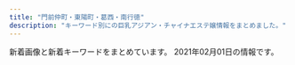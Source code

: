 ```yaml
---
title: "門前仲町・東陽町・葛西・南行徳"
description: "キーワード別にの巨乳アジアン・チャイナエステ嬢情報をまとめました。"
---
```


新着画像と新着キーワードをまとめています。
2021年02月01日の情報です。

<DmmAffiliateIns />
<KeywordTable
  shops={
    [
    {
        "url": "http://hitotumaiyashi.sakura.ne.jp/",
        "name": "\u7652\u3057\u30e9\u30f3\u30c9",
        "station": "\u897f\u845b\u897f\u99c5\u5357\u53e3",
        "img_links": [
            "http://hitotumaiyashi.sakura.ne.jp/_src/52165697/wechatimg195_20210125180937820.jpg",
            "http://hitotumaiyashi.sakura.ne.jp/_src/40331765/wechatimg198_20210125180937824.jpg",
            "http://hitotumaiyashi.sakura.ne.jp/_src/52165699/wechatimg198_20210125180937824.jpg",
            "http://hitotumaiyashi.sakura.ne.jp/_src/52166814/line6.png",
            "http://hitotumaiyashi.sakura.ne.jp/_src/52263488/wechatimg196_20210125180937809.jpg",
            "http://hitotumaiyashi.sakura.ne.jp/_src/52166167/line2.png",
            "http://hitotumaiyashi.sakura.ne.jp/_src/52165668/line2.png",
            "http://hitotumaiyashi.sakura.ne.jp/_src/40330905/pic.jpg",
            "http://hitotumaiyashi.sakura.ne.jp/_src/52263504/wechatimg197.jpg",
            "http://hitotumaiyashi.sakura.ne.jp/_src/52166821/line3.png",
            "http://hitotumaiyashi.sakura.ne.jp/_src/52166513/line3.png",
            "http://hitotumaiyashi.sakura.ne.jp/_src/52166645/line3.png",
            "http://hitotumaiyashi.sakura.ne.jp/_src/40330927/pic.jpg",
            "http://hitotumaiyashi.sakura.ne.jp/_src/40330888/pic.jpg",
            "http://hitotumaiyashi.sakura.ne.jp/_src/52166638/line5.png",
            "http://hitotumaiyashi.sakura.ne.jp/_src/52294132/index.png",
            "http://hitotumaiyashi.sakura.ne.jp/_src/40330954/wechatimg194_20210125180937797.jpg",
            "http://hitotumaiyashi.sakura.ne.jp/_src/52165661/line1.png",
            "http://hitotumaiyashi.sakura.ne.jp/_src/40330943/pic.jpg",
            "http://hitotumaiyashi.sakura.ne.jp/_src/52165679/line3.png",
            "http://hitotumaiyashi.sakura.ne.jp/_src/52165688/wechatimg194_20210125180937797.jpg",
            "http://hitotumaiyashi.sakura.ne.jp/_src/40331760/wechatimg195_20210125180937820.jpg",
            "http://hitotumaiyashi.sakura.ne.jp/_src/52166435/line4.png",
            "http://hitotumaiyashi.sakura.ne.jp/_src/52165684/line5.png"
        ],
        "keywords": {}
    },
    {
        "name": "\u98a8\u7e01",
        "station": "\u845b\u897f\u99c5\u897f\u53e3",
        "keywords": {
            "88": 6,
            "E": 12,
            "D": 18,
            "86": 6,
            "85": 12,
            "87": 6,
            "C": 27
        },
        "url": "http://fuen.iest.info/",
        "img_links": [
            "http://fuen.iest.info/photos/sites/2/2018/12/2018121714525583.jpg",
            "http://fuen.iest.info/images/themes/blue/s_pickup.png",
            "http://fuen.iest.info/photos/sites/2/2020/07/2020072110520047.jpg",
            "http://fuen.iest.info/images/themes/blue/s_ranking.png",
            "http://fuen.iest.info/photos/sites/2/2020/07/2020072110515940.jpg",
            "http://fuen.iest.info/photos/sites/2/2020/07/2020072110515835.jpg",
            "http://fuen.iest.info/images/room1.jpg",
            "http://fuen.iest.info/images/themes/blue/s_news.png",
            "http://fuen.iest.info/images/room3.jpg",
            "http://fuen.iest.info/images/themes/blue/line.png",
            "http://fuen.iest.info/images/themes/blue/mobile.jpg",
            "http://fuen.iest.info/images/themes/blue/s_newface.png",
            "http://fuen.iest.info/photos/sites/2/2020/07/2020072110520042.jpg",
            "http://fuen.iest.info/images/themes/blue/s_link.png",
            "http://fuen.iest.info/photos/sites/2/2020/07/2020072110520164.jpg",
            "http://fuen.iest.info/images/room4.jpg",
            "http://fuen.iest.info/images/themes/blue/r3.jpg",
            "http://fuen.iest.info/images/themes/blue/no1.png",
            "http://fuen.iest.info/images/themes/blue/no2.png",
            "http://fuen.iest.info/images/themes/blue/s_zysx.png",
            "http://fuen.iest.info/images/themes/blue/s_staff.png",
            "http://fuen.iest.info/images/room2.jpg"
        ]
    },
    {
        "url": "http://massage-sweethoney.info/",
        "station": "\u9580\u524d\u4ef2\u753a\u99c56\u756a\u51fa\u53e3",
        "name": "sweet honey",
        "keywords": {
            "88": 3,
            "87": 6,
            "86": 6
        },
        "img_links": [
            "http://massage-sweethoney.info/img/st10.jpg",
            "http://massage-sweethoney.info/i/img/cre.jpg",
            "http://massage-sweethoney.info/img/st20.jpg",
            "http://massage-sweethoney.info/img/credit.jpg",
            "http://massage-sweethoney.info/i/img/r4.jpg",
            "http://massage-sweethoney.info/img/st24.jpg",
            "http://massage-sweethoney.info/i/img/st29.jpg",
            "http://massage-sweethoney.info/img/head.jpg",
            "http://massage-sweethoney.info/img/st21.jpg",
            "http://massage-sweethoney.info/i/img/r3.jpg",
            "http://massage-sweethoney.info/i/img/st26.jpg",
            "http://massage-sweethoney.info/i/img/paypay.jpg",
            "http://massage-sweethoney.info/img/st026.jpg",
            "http://massage-sweethoney.info/i/img/st16.jpg",
            "http://massage-sweethoney.info/img/st8.jpg",
            "http://massage-sweethoney.info/i/img/st20.jpg",
            "http://massage-sweethoney.info/i/img/r2.jpg",
            "http://massage-sweethoney.info/img/st28.jpg",
            "http://massage-sweethoney.info/i/img/r1.jpg",
            "http://massage-sweethoney.info/img/st29.jpg",
            "http://massage-sweethoney.info/img/st23.jpg",
            "http://massage-sweethoney.info/i/img/st8.jpg",
            "http://massage-sweethoney.info/img/st22.jpg",
            "http://massage-sweethoney.info/i/img/st27.jpg",
            "http://massage-sweethoney.info/img/st16.jpg",
            "http://massage-sweethoney.info/i/img/st9.jpg",
            "http://massage-sweethoney.info/img/st27.jpg",
            "http://massage-sweethoney.info/i/img/st30.jpg",
            "http://massage-sweethoney.info/img/bb.png",
            "http://massage-sweethoney.info/img/st30.jpg",
            "http://massage-sweethoney.info/i/img/st28.jpg",
            "http://massage-sweethoney.info/img/st26.jpg",
            "http://massage-sweethoney.info/img/st25.jpg",
            "http://massage-sweethoney.info/img/st9.jpg",
            "http://massage-sweethoney.info/img/nos.jpg",
            "http://massage-sweethoney.info/img/mo.png",
            "http://massage-sweethoney.info/img/st024.jpg"
        ]
    },
    {
        "url": "https://surprise.tyo.cm/",
        "station": "\u897f\u845b\u897f\u99c5\u5357\u53e3",
        "img_links": [
            "https://surprise.tyo.cm/photos/sites/74/2020/11/2020110909350864.jpg",
            "https://surprise.tyo.cm/images/intro_top_tel.png",
            "https://surprise.tyo.cm/photos/sites/74/2021/01/2021011404462968.jpg",
            "https://surprise.tyo.cm/photos/sites/74/2021/01/2021011404460789.jpg",
            "https://surprise.tyo.cm/photos/sites/74/2020/11/2020110909350984.jpg",
            "https://surprise.tyo.cm/photos/sites/74/2021/01/2021011404460066.jpg",
            "https://surprise.tyo.cm/photos/sites/74/2021/01/2021011404463432.jpg",
            "https://surprise.tyo.cm/images/intro_top_time.png",
            "https://surprise.tyo.cm/photos/sites/74/2020/11/2020110909351192.jpg",
            "https://surprise.tyo.cm/images/tit_news.png",
            "https://surprise.tyo.cm/photos/sites/74/2020/11/2020110909351088.jpg"
        ],
        "keywords": {
            "86": 4,
            "C": 18,
            "D": 8,
            "87": 8,
            "E": 8,
            "85": 4
        },
        "name": "SurPrise -\u30b5\u30d7\u30e9\u30a4\u30ba-"
    },
    {
        "station": "\u6728\u5834\u99c54b\u51fa\u53e3",
        "keywords": {
            "E": 8,
            "86": 8,
            "85": 24,
            "83": 8,
            "F": 8,
            "88": 16,
            "C": 30,
            "D": 24
        },
        "name": "\u8776\u604b",
        "url": "https://chokoi.tyo.cm/",
        "img_links": [
            "https://chokoi.tyo.cm/photos/sites/79/2020/11/2020111806404558.jpg",
            "https://chokoi.tyo.cm/images/sp_nav03.png",
            "https://chokoi.tyo.cm/images/img_service03.jpg",
            "https://chokoi.tyo.cm/images/room2.jpg",
            "https://chokoi.tyo.cm/photos/sites/79/2020/11/2020111806404733.jpg",
            "https://chokoi.tyo.cm/images/sp_end.jpg",
            "https://chokoi.tyo.cm/photos/sites/79/2020/11/2020111809515157.jpg",
            "https://chokoi.tyo.cm/images/link_nav02.jpg",
            "https://chokoi.tyo.cm/images/sp_nav02.png",
            "https://chokoi.tyo.cm/images/room3.jpg",
            "https://chokoi.tyo.cm/images/sp_top.jpg",
            "https://chokoi.tyo.cm/images/img_service02.jpg",
            "https://chokoi.tyo.cm/images/room4.jpg",
            "https://chokoi.tyo.cm/photos/sites/79/2020/11/2020111806404670.jpg",
            "https://chokoi.tyo.cm/images/room1.jpg",
            "https://chokoi.tyo.cm/images/link_nav03.jpg",
            "https://chokoi.tyo.cm/images/link_nav04.jpg",
            "https://chokoi.tyo.cm/images/link_nav06.jpg",
            "https://chokoi.tyo.cm/images/link_nav05.jpg",
            "https://chokoi.tyo.cm/images/link_nav01.jpg",
            "https://chokoi.tyo.cm/photos/sites/79/2021/01/2021011705333781.jpg",
            "https://chokoi.tyo.cm/photos/sites/79/2020/11/2020111806404634.jpg",
            "https://chokoi.tyo.cm/photos/sites/79/2020/11/202011180701419.jpg",
            "https://chokoi.tyo.cm/photos/sites/79/2020/11/2020111806404713.jpg",
            "https://chokoi.tyo.cm/images/sp_tit_news.png",
            "https://chokoi.tyo.cm/photos/sites/79/2020/11/2020111809493614.jpg",
            "https://chokoi.tyo.cm/images/img_service01.jpg",
            "https://chokoi.tyo.cm/images/top.png",
            "https://chokoi.tyo.cm/images/re.png",
            "https://chokoi.tyo.cm/images/end.png",
            "https://chokoi.tyo.cm/images/sp_tit_staff.png",
            "https://chokoi.tyo.cm/images/card.png",
            "https://chokoi.tyo.cm/images/sp_nav01.png"
        ]
    },
    {
        "station": "\u6728\u5834\u99c52\u756a\u51fa\u53e3",
        "url": "http://soft-room.work/",
        "img_links": [
            "http://soft-room.work/staff/yui.jpg",
            "http://soft-room.work/img/rina1.jpg",
            "http://soft-room.work/img/mina1.jpg",
            "http://soft-room.work/sp/images/int1.jpg",
            "http://soft-room.work/images/16.jpg",
            "http://soft-room.work/staff/rina.jpg",
            "http://soft-room.work/img/riri1.jpg",
            "http://soft-room.work/sp/img/mei1.jpg",
            "http://soft-room.work/sp/images/interior_t.jpg",
            "http://soft-room.work/sp/images/int4.jpg",
            "http://soft-room.work/img/rina2.jpg",
            "http://soft-room.work/images/6.jpg",
            "http://soft-room.work/images/17.jpg",
            "http://soft-room.work/sp/staff/sora.jpg",
            "http://soft-room.work/sp/images/head.jpg",
            "http://soft-room.work/sp/images/rec2.jpg",
            "http://soft-room.work/img/juri1.jpg",
            "http://soft-room.work/images/12.jpg",
            "http://soft-room.work/sp/images/staff_t.jpg",
            "http://soft-room.work/sp/images/sys3.jpg",
            "http://soft-room.work/images/7.jpg",
            "http://soft-room.work/sp/images/ac1.jpg",
            "http://soft-room.work/images/interior_t.jpg",
            "http://soft-room.work/images/ac1.jpg",
            "http://soft-room.work/sp/images/b1.jpg",
            "http://soft-room.work/images/staff_t.jpg",
            "http://soft-room.work/img/miho1.jpg",
            "http://soft-room.work/sp/menu/staff.jpg",
            "http://soft-room.work/sp/images/topgirl.jpg",
            "http://soft-room.work/sp/images/footer.jpg",
            "http://soft-room.work/sp/staff/rina.jpg",
            "http://soft-room.work/images/1.jpg",
            "http://soft-room.work/sp/images/int3.jpg",
            "http://soft-room.work/sp/images/sys2.jpg",
            "http://soft-room.work/images/int1.jpg",
            "http://soft-room.work/sp/img/mina1.jpg",
            "http://soft-room.work/staff/riri.jpg",
            "http://soft-room.work/images/11.jpg",
            "http://soft-room.work/staff/mirai.jpg",
            "http://soft-room.work/sp/staff/yui.jpg",
            "http://soft-room.work/sp/staff/miho.jpg",
            "http://soft-room.work/sp/img/miho1.jpg",
            "http://soft-room.work/images/sys1.jpg",
            "http://soft-room.work/images/sm.jpg",
            "http://soft-room.work/images/tgirl.jpg",
            "http://soft-room.work/sp/img/rina2.jpg",
            "http://soft-room.work/images/sys3.jpg",
            "http://soft-room.work/images/rec2.jpg",
            "http://soft-room.work/sp/images/news.jpg",
            "http://soft-room.work/images/3.jpg",
            "http://soft-room.work/images/4.jpg",
            "http://soft-room.work/images/concept.jpg",
            "http://soft-room.work/staff/mei.jpg",
            "http://soft-room.work/images/rec1.jpg",
            "http://soft-room.work/sp/img/riri1.jpg",
            "http://soft-room.work/sp/img/mirai1.jpg",
            "http://soft-room.work/sp/images/rec1.jpg",
            "http://soft-room.work/sp/staff/mina.jpg",
            "http://soft-room.work/images/newface.jpg",
            "http://soft-room.work/images/int2.jpg",
            "http://soft-room.work/sp/img/yui1.jpg",
            "http://soft-room.work/img/mei1.jpg",
            "http://soft-room.work/staff/miho.jpg",
            "http://soft-room.work/sp/images/sys1.jpg",
            "http://soft-room.work/staff/sora.jpg",
            "http://soft-room.work/sp/staff/mei.jpg",
            "http://soft-room.work/sp/images/tel.jpg",
            "http://soft-room.work/img/sora1.jpg",
            "http://soft-room.work/images/sys2.jpg",
            "http://soft-room.work/sp/img/sora1.jpg",
            "http://soft-room.work/sp/staff/juri.jpg",
            "http://soft-room.work/sp/images/concept.jpg",
            "http://soft-room.work/sp/images/newsb.png",
            "http://soft-room.work/images/news_t.jpg",
            "http://soft-room.work/sp/img/rina1.jpg",
            "http://soft-room.work/sp/images/int2.jpg",
            "http://soft-room.work/sp/staff/riri.jpg",
            "http://soft-room.work/sp/images/ta.jpg",
            "http://soft-room.work/images/b1.jpg",
            "http://soft-room.work/img/mirai1.jpg",
            "http://soft-room.work/img/yui1.jpg",
            "http://soft-room.work/sp/menu/top.jpg",
            "http://soft-room.work/images/head.jpg",
            "http://soft-room.work/staff/mina.jpg",
            "http://soft-room.work/images/tr.jpg",
            "http://soft-room.work/images/news_b.jpg",
            "http://soft-room.work/staff/juri.jpg",
            "http://soft-room.work/sp/staff/mirai.jpg",
            "http://soft-room.work/sp/img/juri1.jpg"
        ],
        "name": "\u30bd\u30d5\u30c8\u306a\u7a7a\u9593",
        "keywords": {}
    },
    {
        "name": "Sexy Girl",
        "img_links": [
            "http://www.sexy.esturl.com/images/s_staff.png",
            "http://www.sexy.esturl.com/images/shop/shop04.jpg",
            "http://www.sexy.esturl.com/images/face.png",
            "http://www.sexy.esturl.com/images/top.png",
            "http://www.sexy.esturl.com/images/pick.png",
            "http://www.sexy.esturl.com/images/shop/shop02.jpg",
            "http://www.sexy.esturl.com/images/r2.jpg",
            "http://www.sexy.esturl.com/files/001.jpg",
            "http://www.sexy.esturl.com/files/004.jpg",
            "http://www.sexy.esturl.com/images/shop/shop03.jpg",
            "http://www.sexy.esturl.com/images/r4.jpg",
            "http://www.sexy.esturl.com/images/news.png",
            "http://www.sexy.esturl.com/images/end.png",
            "http://www.sexy.esturl.com/images/bj2.jpg",
            "http://www.sexy.esturl.com/files/002.jpg",
            "http://www.sexy.esturl.com/images/s_link.png",
            "http://www.sexy.esturl.com/images/r5.jpg",
            "http://www.sexy.esturl.com/images/shop/shop01.jpg",
            "http://www.sexy.esturl.com/files/003.jpg",
            "http://www.sexy.esturl.com/images/r1.jpg"
        ],
        "url": "http://www.sexy.esturl.com/",
        "keywords": {
            "D": 2,
            "87": 3,
            "C": 2,
            "\u30bb\u30af\u30b7\u30fc": 13,
            "86": 1
        },
        "station": "\u9580\u524d\u4ef2\u753a\u99c54\u756a\u53e3"
    },
    {
        "img_links": [
            "http://arm-salon.com/staff/yuyu/01mb.jpg",
            "http://arm-salon.com/staff/emi/01mb.jpg",
            "http://arm-salon.com/img/att.png",
            "http://arm-salon.com/staff/maki/01.jpg",
            "http://arm-salon.com/staff/yuyu/01.jpg",
            "http://arm-salon.com/staff/anna/01mb.jpg",
            "http://arm-salon.com/staff/anna/02.jpg",
            "http://arm-salon.com/pic/head.png",
            "http://arm-salon.com/staff/momo/01mb.jpg",
            "http://arm-salon.com/pic/top.png",
            "http://arm-salon.com/staff/kana/01mb.jpg",
            "http://arm-salon.com/staff/anna/01.jpg",
            "http://arm-salon.com/staff/maki/01mb.jpg",
            "http://arm-salon.com/staff/momo/01.jpg",
            "http://arm-salon.com/staff/mika/01.jpg",
            "http://arm-salon.com/staff/midori/01mb.jpg",
            "http://arm-salon.com/staff/rina/01.jpg",
            "http://arm-salon.com/staff/kana/01.jpg",
            "http://arm-salon.com/staff/yuri/01.jpg",
            "http://arm-salon.com/i/files/homeimg.jpg",
            "http://arm-salon.com/staff/hana/01mb.jpg",
            "http://arm-salon.com/staff/yuri/01mb.jpg",
            "http://arm-salon.com/staff/midori/01.jpg",
            "http://arm-salon.com/img/ttl_mobile.png",
            "http://arm-salon.com/img/ttl_staff.png",
            "http://arm-salon.com/staff/emi/01.jpg",
            "http://arm-salon.com/staff/sizuka/01mb.jpg",
            "http://arm-salon.com/staff/rina/01mb.jpg",
            "http://arm-salon.com/staff/mika/01mb.jpg",
            "http://arm-salon.com/staff/hana/01.jpg",
            "http://arm-salon.com/staff/yui/01mb.jpg",
            "http://arm-salon.com/staff/yui/01.jpg",
            "http://arm-salon.com/staff/sizuka/01.jpg"
        ],
        "keywords": {
            "C": 22
        },
        "name": "\u68ee\u306e\u5bb6",
        "station": "\u897f\u845b\u897f\u99c5\u5317\u53e3",
        "url": "http://arm-salon.com/"
    },
    {
        "name": "Venus -\u30f4\u30a3\u30fc\u30ca\u30b9-",
        "img_links": [
            "https://es-venus.xyz/img/st/st_runa.jpg",
            "https://es-venus.xyz/img/st/st_misaki.jpg",
            "https://es-venus.xyz/img/top/pic-1.png",
            "https://es-venus.xyz/img/st/st_nanami.jpg",
            "https://es-venus.xyz/img/st/st_yaya3.jpg",
            "https://es-venus.xyz/img/top/nav_09.jpg",
            "https://es-venus.xyz/img/top/pic-12.jpg",
            "https://es-venus.xyz/img/st/st_yuyu.jpg",
            "https://es-venus.xyz/img/top/nav_05.jpg",
            "https://es-venus.xyz/img/st/st_hina.jpg",
            "https://es-venus.xyz/img/st/st_yaya.jpg",
            "https://es-venus.xyz/img/system/campaign11.jpg",
            "https://es-venus.xyz/img/top/nav_03.jpg",
            "https://es-venus.xyz/img/top/nav_06.jpg",
            "https://es-venus.xyz/img/top/nav_07.jpg",
            "https://es-venus.xyz/img/st/st_yaya2.jpg",
            "https://es-venus.xyz/img/st/st_mimi.jpg",
            "https://es-venus.xyz/img/st/st_shizuka1.jpg",
            "https://es-venus.xyz/img/top/mobile.jpg",
            "https://es-venus.xyz/img/top/pic-11.jpg",
            "https://es-venus.xyz/img/top/nav_04.jpg",
            "https://es-venus.xyz/img/system/campaign10.jpg",
            "https://es-venus.xyz/img/st/st_emi1.jpg"
        ],
        "station": "\u9580\u524d\u4ef2\u753a\u99c52\u756a\u53e3",
        "url": "https://es-venus.xyz/",
        "keywords": {
            "86": 8,
            "D": 8,
            "84": 8,
            "E": 16,
            "C": 12,
            "83": 8,
            "88": 12
        }
    },
    {
        "img_links": [
            "http://www.yorokobi.xyz/uploads/191223/1-1912231620011R.jpg",
            "http://www.yorokobi.xyz/static/picture/campaign_ani.png",
            "http://www.yorokobi.xyz/uploads/200608/1-20060P94F4341.jpg",
            "http://www.yorokobi.xyz/static/picture/head.png",
            "http://www.yorokobi.xyz/static/picture/ttl_pickup.png",
            "http://www.yorokobi.xyz/uploads/191209/1-1912091H511K2.jpg",
            "http://www.yorokobi.xyz/uploads/200114/1-20011416213b12.jpg",
            "http://www.yorokobi.xyz/static/picture/ttl_mobile.png",
            "http://www.yorokobi.xyz/uploads/210201/1-21020111160Y13.jpg",
            "http://www.yorokobi.xyz/uploads/200812/1-200Q2140Z9A0.jpg",
            "http://www.yorokobi.xyz/uploads/200114/1-200114160022I5.jpg",
            "http://www.yorokobi.xyz/static/picture/ttl_staff.png",
            "http://www.yorokobi.xyz/uploads/191209/1-19120Z95T2414.jpg",
            "http://www.yorokobi.xyz/uploads/191209/1-19120Z95QR39.jpg",
            "http://www.yorokobi.xyz/uploads/200113/1-2001131A02K20.jpg",
            "http://www.yorokobi.xyz/static/picture/ttl_girls.png",
            "http://www.yorokobi.xyz/uploads/191209/1-19120Z95K2508.jpg",
            "http://www.yorokobi.xyz/static/picture/ttl_wnew.png"
        ],
        "station": "\u884c\u5fb3\u99c5",
        "url": "http://www.yorokobi.xyz/",
        "name": "\u30d4\u30fc\u30c1\u30ac\u30fc\u30eb",
        "keywords": {
            "C": 16
        }
    },
    {
        "img_links": [
            "http://www.yeraisha.esjp.info/files/014-03.jpg",
            "http://www.yeraisha.esjp.info/files/001.jpg",
            "http://www.yeraisha.esjp.info/files/015-03.jpg",
            "http://www.yeraisha.esjp.info/images/m-top004.jpg",
            "http://www.yeraisha.esjp.info/files/016-02.jpg",
            "http://www.yeraisha.esjp.info/files/003.jpg",
            "http://www.yeraisha.esjp.info/files/002-03.jpg",
            "http://www.yeraisha.esjp.info/files/014-02.jpg",
            "http://www.yeraisha.esjp.info/files/007-02.jpg",
            "http://www.yeraisha.esjp.info/photo_news/upimg/541995f8e7a123b0df_1.jpg",
            "http://www.yeraisha.esjp.info/files/010-03.jpg",
            "http://www.yeraisha.esjp.info/files/001-02.jpg",
            "http://www.yeraisha.esjp.info/images/m-top003.jpg",
            "http://www.yeraisha.esjp.info/photo_news/upimg/287876012472ea7f2e_1.jpg",
            "http://www.yeraisha.esjp.info/files/016-03.jpg",
            "http://www.yeraisha.esjp.info/files/007-03.jpg",
            "http://www.yeraisha.esjp.info/files/014.jpg",
            "http://www.yeraisha.esjp.info/files/010-02.jpg",
            "http://www.yeraisha.esjp.info/images/call.png",
            "http://www.yeraisha.esjp.info/files/007.jpg",
            "http://www.yeraisha.esjp.info/photo_news/upimg/287805fc9ed3c6dfd5_0.jpg",
            "http://www.yeraisha.esjp.info/files/016.jpg",
            "http://www.yeraisha.esjp.info/files/003-03.jpg",
            "http://www.yeraisha.esjp.info/photo_news/upimg/708855fa23e7b29bc6_1.jpg",
            "http://www.yeraisha.esjp.info/files/002.jpg",
            "http://www.yeraisha.esjp.info/files/015.jpg",
            "http://www.yeraisha.esjp.info/files/011-02.jpg",
            "http://www.yeraisha.esjp.info/photo_news/upimg/541995f8e7a123b0df_0.jpg",
            "http://www.yeraisha.esjp.info/photo_news/upimg/470435fe983ea66714_0.jpg",
            "http://www.yeraisha.esjp.info/files/011-03.jpg",
            "http://www.yeraisha.esjp.info/images/foot01.jpg",
            "http://www.yeraisha.esjp.info/files/015-02.jpg",
            "http://www.yeraisha.esjp.info/files/002-02.jpg",
            "http://www.yeraisha.esjp.info/files/011.jpg",
            "http://www.yeraisha.esjp.info/files/003-02.jpg",
            "http://www.yeraisha.esjp.info/images/m-head01.jpg",
            "http://www.yeraisha.esjp.info/photo_news/upimg/569645ff576e68a2f9_1.jpg",
            "http://www.yeraisha.esjp.info/files/001-03.jpg",
            "http://www.yeraisha.esjp.info/files/010.jpg",
            "http://www.yeraisha.esjp.info/photo_news/upimg/657035f9ba51dd5f6b_0.jpg"
        ],
        "keywords": {
            "C": 4,
            "D": 12,
            "86": 10,
            "88": 2,
            "87": 6
        },
        "name": "\u591c\u6765\u9999",
        "url": "http://www.yeraisha.esjp.info/",
        "station": "\u9580\u524d\u4ef2\u753a\u99c51\u756a\u51fa\u53e3"
    },
    {
        "img_links": [],
        "station": "\u845b\u897f\u99c5\u535a\u7269\u9928\u53e3",
        "name": "\u7f8e\u4eba\u30af\u30e9\u30d6",
        "url": "http://mireiuytrza.xyz/",
        "keywords": {}
    },
    {
        "keywords": {},
        "station": "\u7be0\u5d0e\u99c5\u5317\u53e3",
        "img_links": [],
        "url": "http://hi-msg.com/shamballa/",
        "name": "Shamballa\uff5e\u30b7\u30e3\u30f3\u30d0\u30e9"
    },
    {
        "name": "\u82b1\u306e\u604b",
        "keywords": {
            "D": 165,
            "87": 33,
            "C": 21,
            "86": 132
        },
        "img_links": [
            "https://hananokoi.tyo.ac/images/s_face.jpg",
            "https://hananokoi.tyo.ac/images/s_staff.jpg",
            "https://hananokoi.tyo.ac/images/s2.jpg",
            "https://hananokoi.tyo.ac/images/top.png",
            "https://hananokoi.tyo.ac/images/s_news.jpg",
            "https://hananokoi.tyo.ac/photos/sites/19/2021/01/2021012501323027.jpg",
            "https://hananokoi.tyo.ac/photos/sites/19/2021/01/2021011407321526.jpg",
            "https://hananokoi.tyo.ac/images/s1.jpg",
            "https://hananokoi.tyo.ac/images/s_link.jpg",
            "https://hananokoi.tyo.ac/photos/sites/19/2021/01/2021011407321819.jpg",
            "https://hananokoi.tyo.ac/images/xin.jpg",
            "https://hananokoi.tyo.ac/images/s_pick.jpg",
            "https://hananokoi.tyo.ac/photos/sites/19/2021/01/2021011407321360.jpg",
            "https://hananokoi.tyo.ac/photos/sites/19/2021/01/2021011407321766.jpg",
            "https://hananokoi.tyo.ac/photos/sites/19/2021/01/2021012501323027-320x427.jpg",
            "https://hananokoi.tyo.ac/images/mobile.jpg"
        ],
        "url": "https://hananokoi.tyo.ac/",
        "station": "\u845b\u897f\u99c5"
    },
    {
        "keywords": {
            "88": 5,
            "87": 3,
            "86": 1,
            "C": 17
        },
        "url": "http://lamar-massage.work/",
        "station": "\u9580\u524d\u4ef2\u753a\u99c53\u756a\u53e3",
        "name": "\u30e9\u30fb\u30e1\u30fc\u30eb",
        "img_links": [
            "http://lamar-massage.work/img/s28.png",
            "http://lamar-massage.work/img/bottom.png",
            "http://lamar-massage.work/img/sta35.jpg",
            "http://lamar-massage.work/img/link-1.png",
            "http://lamar-massage.work/img/head.png",
            "http://lamar-massage.work/img/sta28.png",
            "http://lamar-massage.work/img/mo.png",
            "http://lamar-massage.work/img/s32.png",
            "http://lamar-massage.work/i/img/sta28.png",
            "http://lamar-massage.work/img/sta14.png",
            "http://lamar-massage.work/i/img/sta31.png",
            "http://lamar-massage.work/img/ss35.jpg",
            "http://lamar-massage.work/img/sta33.png",
            "http://lamar-massage.work/img/st30.png",
            "http://lamar-massage.work/i/img/sta35.jpg",
            "http://lamar-massage.work/img/st33.png",
            "http://lamar-massage.work/i/img/sta29.png",
            "http://lamar-massage.work/img/st32.png",
            "http://lamar-massage.work/img/s35.jpg",
            "http://lamar-massage.work/i/img/sta23.png",
            "http://lamar-massage.work/i/img/r3.jpg",
            "http://lamar-massage.work/img/st31.png",
            "http://lamar-massage.work/img/s31.png",
            "http://lamar-massage.work/i/img/sm.jpg",
            "http://lamar-massage.work/img/sta32.png",
            "http://lamar-massage.work/img/s34.jpg",
            "http://lamar-massage.work/img/nos.png",
            "http://lamar-massage.work/img/s30.png",
            "http://lamar-massage.work/img/link-2.png",
            "http://lamar-massage.work/img/st14.png",
            "http://lamar-massage.work/img/sta30.png",
            "http://lamar-massage.work/i/img/sta14.png",
            "http://lamar-massage.work/i/img/sta34.jpg",
            "http://lamar-massage.work/i/img/sta32.png",
            "http://lamar-massage.work/img/st35.jpg",
            "http://lamar-massage.work/img/sta34.jpg",
            "http://lamar-massage.work/i/img/top.jpg",
            "http://lamar-massage.work/i/img/r4.jpg",
            "http://lamar-massage.work/i/img/r2.jpg",
            "http://lamar-massage.work/img/s14.png",
            "http://lamar-massage.work/i/img/sta33.png",
            "http://lamar-massage.work/img/st28.png",
            "http://lamar-massage.work/img/st34.jpg",
            "http://lamar-massage.work/img/link-3.png",
            "http://lamar-massage.work/img/sta29.png",
            "http://lamar-massage.work/i/img/sta24.png",
            "http://lamar-massage.work/img/ss14.png",
            "http://lamar-massage.work/img/st29.png",
            "http://lamar-massage.work/i/img/sta30.png",
            "http://lamar-massage.work/img/sta31.png",
            "http://lamar-massage.work/img/link-4.png"
        ]
    },
    {
        "img_links": [
            "http://k-rlx.com/girl/03a.jpg",
            "http://k-rlx.com/s/images/slider/prev.png",
            "http://k-rlx.com/s/images/service_03.png",
            "http://k-rlx.com/s/images/acc_05.jpg",
            "http://k-rlx.com/s/images/slider/3.jpg",
            "http://k-rlx.com/girl/01.jpg",
            "http://k-rlx.com/girl/06a.jpg",
            "http://k-rlx.com/s/uploads/04.jpg",
            "http://k-rlx.com/s/uploads/07.jpg",
            "http://k-rlx.com/s/uploads/08.jpg",
            "http://k-rlx.com/images/index_20.jpg",
            "http://k-rlx.com/girl/013.jpg",
            "http://k-rlx.com/s/images/slider/next.png",
            "http://k-rlx.com/s/image/nav_topics.png",
            "http://k-rlx.com/images/info_15.jpg",
            "http://k-rlx.com/images/sub_22.jpg",
            "http://k-rlx.com/images/index_06.jpg",
            "http://k-rlx.com/girl/08a.jpg",
            "http://k-rlx.com/s/uploads/02.jpg",
            "http://k-rlx.com/images/sub_13.jpg",
            "http://k-rlx.com/s/uploads/010.jpg",
            "http://k-rlx.com/girl/09.jpg",
            "http://k-rlx.com/s/images/slider/2.jpg",
            "http://k-rlx.com/images/rec.jpg",
            "http://k-rlx.com/girl/02a.jpg",
            "http://k-rlx.com/s/images/service_01.png",
            "http://k-rlx.com/s/image/nav_hotel.png",
            "http://k-rlx.com/images/index_26.jpg",
            "http://k-rlx.com/girl/04.jpg",
            "http://k-rlx.com/images/index_21.jpg",
            "http://k-rlx.com/s/images/acc_04.jpg",
            "http://k-rlx.com/s/image/nav_manga.png",
            "http://k-rlx.com/s/images/top_2.jpg",
            "http://k-rlx.com/girl/05a.jpg",
            "http://k-rlx.com/images/info.jpg",
            "http://k-rlx.com/girl/06.jpg",
            "http://k-rlx.com/images/index_07.jpg",
            "http://k-rlx.com/s/image/nav_cast.png",
            "http://k-rlx.com/s/uploads/03.jpg",
            "http://k-rlx.com/s/images/t4.jpg",
            "http://k-rlx.com/girl/05.jpg",
            "http://k-rlx.com/s/uploads/09.jpg",
            "http://k-rlx.com/girl/012.jpg",
            "http://k-rlx.com/s/images/acc_03.jpg",
            "http://k-rlx.com/s/images/acc_02.jpg",
            "http://k-rlx.com/s/images/t3.jpg",
            "http://k-rlx.com/images/index_28.jpg",
            "http://k-rlx.com/s/images/acc_01.jpg",
            "http://k-rlx.com/s/uploads/011.jpg",
            "http://k-rlx.com/images/index_01.jpg",
            "http://k-rlx.com/images/index_13.jpg",
            "http://k-rlx.com/s/images/pc.png",
            "http://k-rlx.com/images/sub_24.jpg",
            "http://k-rlx.com/s/images/t1.jpg",
            "http://k-rlx.com/images/index_17.jpg",
            "http://k-rlx.com/images/index_05.jpg",
            "http://k-rlx.com/girl/03.jpg",
            "http://k-rlx.com/images/about.jpg",
            "http://k-rlx.com/girl/010a.jpg",
            "http://k-rlx.com/s/image/nav_top.png",
            "http://k-rlx.com/girl/011.jpg",
            "http://k-rlx.com/s/image/nav_sys.png",
            "http://k-rlx.com/images/index_04.jpg",
            "http://k-rlx.com/images/rec_15.jpg",
            "http://k-rlx.com/girl/02.jpg",
            "http://k-rlx.com/s/uploads/01.jpg",
            "http://k-rlx.com/s/images/tel.png",
            "http://k-rlx.com/girl/07.jpg",
            "http://k-rlx.com/girl/09a.jpg",
            "http://k-rlx.com/s/images/t2.jpg",
            "http://k-rlx.com/girl/00.jpg",
            "http://k-rlx.com/images/index_27.jpg",
            "http://k-rlx.com/images/index_03.jpg",
            "http://k-rlx.com/s/images/iphone.png",
            "http://k-rlx.com/images/index_23.jpg",
            "http://k-rlx.com/girl/08.jpg",
            "http://k-rlx.com/s/uploads/05.jpg",
            "http://k-rlx.com/girl/010.jpg",
            "http://k-rlx.com/s/uploads/05a.jpg",
            "http://k-rlx.com/s/images/service_07.png",
            "http://k-rlx.com/girl/011a.jpg",
            "http://k-rlx.com/s/uploads/06.jpg",
            "http://k-rlx.com/s/images/slider/1.jpg",
            "http://k-rlx.com/images/01.jpg",
            "http://k-rlx.com/images/02.jpg",
            "http://k-rlx.com/s/images/okubokomachi.jpg",
            "http://k-rlx.com/images/index_15.jpg",
            "http://k-rlx.com/s/uploads/02a.jpg",
            "http://k-rlx.com/images/staff_15.jpg",
            "http://k-rlx.com/images/index_02.jpg",
            "http://k-rlx.com/s/images/acc_06.jpg"
        ],
        "keywords": {
            "86": 42,
            "D": 16,
            "C": 33,
            "88": 7
        },
        "url": "http://k-rlx.com/",
        "station": "\u845b\u897f\u99c5\u535a\u7269\u9928\u53e3",
        "name": "Luna"
    },
    {
        "name": "\u884c\u5fb3\u5b66\u5712",
        "keywords": {
            "E": 2,
            "F": 16
        },
        "url": "http://gakuen.xyz.mn/",
        "station": "\u884c\u5fb3\u99c5\u5357\u53e3",
        "img_links": [
            "http://gakuen.xyz.mn/photos/sites/71/2019/10/2019101811500268.jpg",
            "http://gakuen.xyz.mn/images/mobile.jpg",
            "http://gakuen.xyz.mn/photos/sites/71/2020/11/2020111416130515.jpg",
            "http://gakuen.xyz.mn/photos/sites/71/2020/01/2020011015294716.jpg",
            "http://gakuen.xyz.mn/images/staff_bj3.jpg",
            "http://gakuen.xyz.mn/photos/sites/71/2020/07/2020072818553775.jpg",
            "http://gakuen.xyz.mn/photos/sites/71/2020/01/2020010713430218.jpg",
            "http://gakuen.xyz.mn/images/1.jpg",
            "http://gakuen.xyz.mn/images/g16.jpg",
            "http://gakuen.xyz.mn/photos/sites/71/2020/03/2020030915313184.jpeg",
            "http://gakuen.xyz.mn/images/g8.jpg",
            "http://gakuen.xyz.mn/images/news1.jpg",
            "http://gakuen.xyz.mn/photos/sites/71/2020/11/2020112517584561.jpg",
            "http://gakuen.xyz.mn/photos/sites/71/2019/10/2019102420321841.jpg",
            "http://gakuen.xyz.mn/photos/sites/71/2019/10/2019102816572380.jpg",
            "http://gakuen.xyz.mn/images/info.jpg",
            "http://gakuen.xyz.mn/images/2.jpg",
            "http://gakuen.xyz.mn/images/g1.jpg",
            "http://gakuen.xyz.mn/photos/sites/71/2021/01/202102011731027-e1612168271962.jpeg",
            "http://gakuen.xyz.mn/photos/sites/71/2020/02/2020021414323643.jpg",
            "http://gakuen.xyz.mn/photos/sites/71/2019/12/2019121619230170.jpg",
            "http://gakuen.xyz.mn/photos/sites/71/2019/12/2019120817483319.jpg",
            "http://gakuen.xyz.mn/images/info2.jpg",
            "http://gakuen.xyz.mn/photos/sites/71/2020/12/2020122014304059.jpg",
            "http://gakuen.xyz.mn/photos/sites/71/2019/09/2019092719211544.jpg",
            "http://gakuen.xyz.mn/photos/sites/71/2019/11/2019111517040618.jpg",
            "http://gakuen.xyz.mn/images/g2.jpg",
            "http://gakuen.xyz.mn/photos/sites/71/2020/09/2020092819121522.jpg",
            "http://gakuen.xyz.mn/images/s_cosplay.jpg",
            "http://gakuen.xyz.mn/images/g3.jpg",
            "http://gakuen.xyz.mn/photos/sites/71/2020/06/2020062103465735-e1592678831205.jpeg",
            "http://gakuen.xyz.mn/photos/sites/71/2020/06/2020062110420119.jpg",
            "http://gakuen.xyz.mn/photos/sites/71/2020/07/2020072818525399-e1595929983556.jpeg",
            "http://gakuen.xyz.mn/photos/sites/71/2020/10/2020100218202785.jpg",
            "http://gakuen.xyz.mn/photos/sites/71/2020/02/2020022618290662.jpg",
            "http://gakuen.xyz.mn/photos/sites/71/2020/10/2020100218100763-e1601629820385.jpeg",
            "http://gakuen.xyz.mn/photos/sites/71/2020/02/2020020317060366.jpg",
            "http://gakuen.xyz.mn/photos/sites/71/2021/01/2021011516005173.jpeg",
            "http://gakuen.xyz.mn/images/g17.jpg",
            "http://gakuen.xyz.mn/images/s_staff.jpg",
            "http://gakuen.xyz.mn/images/g10.jpg",
            "http://gakuen.xyz.mn/images/g15.jpg",
            "http://gakuen.xyz.mn/images/s_link.jpg",
            "http://gakuen.xyz.mn/photos/sites/71/2019/09/2019092719211853.jpg",
            "http://gakuen.xyz.mn/photos/sites/71/2020/10/2020102412595563.jpg",
            "http://gakuen.xyz.mn/photos/sites/71/2020/02/2020022210241571.jpg",
            "http://gakuen.xyz.mn/photos/sites/71/2019/10/2019101811390877.jpg",
            "http://gakuen.xyz.mn/images/pick.jpg",
            "http://gakuen.xyz.mn/images/top.jpg",
            "http://gakuen.xyz.mn/photos/sites/71/2020/04/2020040816463188.jpg",
            "http://gakuen.xyz.mn/photos/sites/71/2020/02/202002221023280.jpg",
            "http://gakuen.xyz.mn/images/g7.jpg",
            "http://gakuen.xyz.mn/photos/sites/71/2020/02/2020020317175855.jpg",
            "http://gakuen.xyz.mn/photos/sites/71/2021/01/2021011516005173-e1610694059751.jpeg",
            "http://gakuen.xyz.mn/images/g13.jpg",
            "http://gakuen.xyz.mn/photos/sites/71/2020/08/2020081616440837.jpg",
            "http://gakuen.xyz.mn/photos/sites/71/2020/03/2020032610084881.jpg",
            "http://gakuen.xyz.mn/photos/sites/71/2020/06/2020061015582330.jpg"
        ]
    },
    {
        "name": "\u8ab0\u304c\u3044\u308b\u306e?",
        "keywords": {
            "C": 12,
            "F": 6,
            "90": 6,
            "\u30bb\u30af\u30b7\u30fc": 3,
            "I": 3,
            "94": 3,
            "95": 3,
            "G": 3,
            "\u80f8": 9,
            "89": 3,
            "H": 3
        },
        "station": "\u897f\u845b\u897f\u99c5\u5317\u53e3",
        "img_links": [
            "https://whois.iest.info/images/room4.jpg",
            "https://whois.iest.info/images/txt_staff01.png",
            "https://whois.iest.info/images/side_nav01.jpg",
            "https://whois.iest.info/photos/sites/80/2020/12/2020121914020978.jpg",
            "https://whois.iest.info/images/bg_com03.jpg",
            "https://whois.iest.info/images/side_nav03.jpg",
            "https://whois.iest.info/images/tit_service.jpg",
            "https://whois.iest.info/images/re.png",
            "https://whois.iest.info/images/service05.jpg",
            "https://whois.iest.info/images/service02.jpg",
            "https://whois.iest.info/images/com_tel.jpg",
            "https://whois.iest.info/photos/sites/80/2020/12/2020122400170460.jpg",
            "https://whois.iest.info/images/top.jpg",
            "https://whois.iest.info/images/service01.jpg",
            "https://whois.iest.info/images/service03.jpg",
            "https://whois.iest.info/images/side_nav05.jpg",
            "https://whois.iest.info/images/service09.jpg",
            "https://whois.iest.info/images/service08.jpg",
            "https://whois.iest.info/images/room3.jpg",
            "https://whois.iest.info/images/side_nav04.jpg",
            "https://whois.iest.info/images/ico_hote.png",
            "https://whois.iest.info/photos/sites/80/2020/11/2020112902015472.jpg",
            "https://whois.iest.info/images/service07.jpg",
            "https://whois.iest.info/images/service06.jpg",
            "https://whois.iest.info/images/side_nav02.jpg",
            "https://whois.iest.info/images/staff0.jpg",
            "https://whois.iest.info/images/room1.jpg",
            "https://whois.iest.info/images/tit_staff.jpg",
            "https://whois.iest.info/images/side_card.jpg",
            "https://whois.iest.info/photos/sites/80/2020/11/2020112915384812.jpg",
            "https://whois.iest.info/images/room2.jpg",
            "https://whois.iest.info/images/service04.jpg",
            "https://whois.iest.info/photos/sites/80/2021/01/2021010522393242.jpg"
        ],
        "url": "https://whois.iest.info/"
    },
    {
        "url": "http://www.pussycat.esjoho.com/",
        "img_links": [
            "http://www.pussycat.esjoho.com/images/rsubt5.png",
            "http://www.pussycat.esjoho.com/files/041-03.jpg",
            "http://www.pussycat.esjoho.com/files/012-03.jpg",
            "http://www.pussycat.esjoho.com/files/011-03.jpg",
            "http://www.pussycat.esjoho.com/photo_news/upimg/228465ef03565baeb2_0.jpg",
            "http://www.pussycat.esjoho.com/files/028.jpg",
            "http://www.pussycat.esjoho.com/photo_news/upimg/287875b8345a0f195d_0.jpg",
            "http://www.pussycat.esjoho.com/files/041.jpg",
            "http://www.pussycat.esjoho.com/photo_news/upimg/764145ff82dd89bbf9_0.jpg",
            "http://www.pussycat.esjoho.com/images/rsubt3.png",
            "http://www.pussycat.esjoho.com/files/042-02.jpg",
            "http://www.pussycat.esjoho.com/files/024.jpg",
            "http://www.pussycat.esjoho.com/files/016-03.jpg",
            "http://www.pussycat.esjoho.com/photo_news/upimg/831555c0f56a6077d2_1.jpg",
            "http://www.pussycat.esjoho.com/photo_news/upimg/738215f5076539165d_0.jpg",
            "http://www.pussycat.esjoho.com/photo_news/upimg/819355b87bfb3e4692_0.jpg",
            "http://www.pussycat.esjoho.com/images/rsubt2.png",
            "http://www.pussycat.esjoho.com/files/045-03.jpg",
            "http://www.pussycat.esjoho.com/photo_news/upimg/442605d3f99cdb9471_0.jpg",
            "http://www.pussycat.esjoho.com/files/042.jpg",
            "http://www.pussycat.esjoho.com/files/012.jpg",
            "http://www.pussycat.esjoho.com/files/018.jpg",
            "http://www.pussycat.esjoho.com/files/024-02.jpg",
            "http://www.pussycat.esjoho.com/files/028-03.jpg",
            "http://www.pussycat.esjoho.com/photo_news/upimg/955745e5735b0ad897_1.jpg",
            "http://www.pussycat.esjoho.com/photo_news/upimg/646585db681550282a_0.jpg",
            "http://www.pussycat.esjoho.com/files/018-03.jpg",
            "http://www.pussycat.esjoho.com/photo_news/upimg/510715f1e53af03bef_0.jpg",
            "http://www.pussycat.esjoho.com/files/014-02.jpg",
            "http://www.pussycat.esjoho.com/files/014.jpg",
            "http://www.pussycat.esjoho.com/images/tel2.png",
            "http://www.pussycat.esjoho.com/photo_news/upimg/759985c3c5c332d36e_0.jpg",
            "http://www.pussycat.esjoho.com/files/022-03.jpg",
            "http://www.pussycat.esjoho.com/files/016.jpg",
            "http://www.pussycat.esjoho.com/files/022.jpg",
            "http://www.pussycat.esjoho.com/files/014-03.jpg",
            "http://www.pussycat.esjoho.com/images/m6.jpg",
            "http://www.pussycat.esjoho.com/images/esthe2.jpg",
            "http://www.pussycat.esjoho.com/files/012-02.jpg",
            "http://www.pussycat.esjoho.com/photo_news/upimg/831555c0f56a6077d2_0.jpg",
            "http://www.pussycat.esjoho.com/files/021-02.jpg",
            "http://www.pussycat.esjoho.com/photo_news/upimg/539325db2737770376_0.jpg",
            "http://www.pussycat.esjoho.com/images/rsubt4.png",
            "http://www.pussycat.esjoho.com/images/rsubt7.png",
            "http://www.pussycat.esjoho.com/images/b-tel.png",
            "http://www.pussycat.esjoho.com/photo_news/upimg/739045f97e90e854d5_0.jpg",
            "http://www.pussycat.esjoho.com/files/011.jpg",
            "http://www.pussycat.esjoho.com/files/016-02.jpg",
            "http://www.pussycat.esjoho.com/files/013-03.jpg",
            "http://www.pussycat.esjoho.com/files/024-03.jpg",
            "http://www.pussycat.esjoho.com/images/esthe1.jpg",
            "http://www.pussycat.esjoho.com/files/013-02.jpg",
            "http://www.pussycat.esjoho.com/files/010-02.jpg",
            "http://www.pussycat.esjoho.com/photo_news/upimg/787045c8b54142c99d_0.jpg",
            "http://www.pussycat.esjoho.com/photo_news/upimg/793885bb1ce8539488_0.jpg",
            "http://www.pussycat.esjoho.com/images/m1.jpg",
            "http://www.pussycat.esjoho.com/photo_news/upimg/527315e31414915ded_1.jpg",
            "http://www.pussycat.esjoho.com/files/045-02.jpg",
            "http://www.pussycat.esjoho.com/files/015-03.jpg",
            "http://www.pussycat.esjoho.com/images/slider-img002.jpg",
            "http://www.pussycat.esjoho.com/photo_news/upimg/810955b1a46afe8052_0.jpg",
            "http://www.pussycat.esjoho.com/photo_news/upimg/194565b4308eccaf74_0.jpg",
            "http://www.pussycat.esjoho.com/files/047-02.jpg",
            "http://www.pussycat.esjoho.com/photo_news/upimg/698175c8b541154864_0.jpg",
            "http://www.pussycat.esjoho.com/files/042-03.jpg",
            "http://www.pussycat.esjoho.com/files/010-03.jpg",
            "http://www.pussycat.esjoho.com/files/011-02.jpg",
            "http://www.pussycat.esjoho.com/photo_news/upimg/267825fe2ffc12c39d_1.jpg",
            "http://www.pussycat.esjoho.com/images/m3.jpg",
            "http://www.pussycat.esjoho.com/images/b-online.png",
            "http://www.pussycat.esjoho.com/photo_news/upimg/698295d75fbe2cd885_0.jpg",
            "http://www.pussycat.esjoho.com/files/047.jpg",
            "http://www.pussycat.esjoho.com/files/013.jpg",
            "http://www.pussycat.esjoho.com/images/slider-img001.jpg",
            "http://www.pussycat.esjoho.com/files/039-02.jpg",
            "http://www.pussycat.esjoho.com/files/015.jpg",
            "http://www.pussycat.esjoho.com/files/028-02.jpg",
            "http://www.pussycat.esjoho.com/images/m2.jpg",
            "http://www.pussycat.esjoho.com/photo_news/upimg/336315ba0d3aaaff3b_0.jpg",
            "http://www.pussycat.esjoho.com/photo_news/upimg/796335c3324299839a_0.jpg",
            "http://www.pussycat.esjoho.com/files/038-03.jpg",
            "http://www.pussycat.esjoho.com/files/045.jpg",
            "http://www.pussycat.esjoho.com/photo_news/upimg/877905d08471b23032_0.jpg",
            "http://www.pussycat.esjoho.com/files/021.jpg",
            "http://www.pussycat.esjoho.com/photo_news/upimg/904465b6c0c62502fb_0.jpg",
            "http://www.pussycat.esjoho.com/photo_news/upimg/920375fd9d44baad7f_0.jpg",
            "http://www.pussycat.esjoho.com/files/022-02.jpg",
            "http://www.pussycat.esjoho.com/files/039.jpg",
            "http://www.pussycat.esjoho.com/images/esthe3.jpg",
            "http://www.pussycat.esjoho.com/files/047-03.jpg",
            "http://www.pussycat.esjoho.com/photo_news/upimg/267825fe2ffc12c39d_0.jpg",
            "http://www.pussycat.esjoho.com/files/010.jpg",
            "http://www.pussycat.esjoho.com/photo_news/upimg/556035b3207e240b54_0.jpg",
            "http://www.pussycat.esjoho.com/photo_news/upimg/828135e4b6e272dcc3_0.jpg",
            "http://www.pussycat.esjoho.com/files/018-02.jpg",
            "http://www.pussycat.esjoho.com/photo_news/upimg/924275fc7211843872_0.jpg",
            "http://www.pussycat.esjoho.com/files/021-03.jpg",
            "http://www.pussycat.esjoho.com/photo_news/upimg/955745e5735b0ad897_0.jpg",
            "http://www.pussycat.esjoho.com/files/015-02.jpg",
            "http://www.pussycat.esjoho.com/photo_news/upimg/943465c38225f78a78_0.jpg",
            "http://www.pussycat.esjoho.com/images/rsubt1.png",
            "http://www.pussycat.esjoho.com/files/041-02.jpg",
            "http://www.pussycat.esjoho.com/files/038-02.jpg",
            "http://www.pussycat.esjoho.com/images/rsubt6.png",
            "http://www.pussycat.esjoho.com/photo_news/upimg/440565e16a8a498ba0_0.jpg",
            "http://www.pussycat.esjoho.com/files/038.jpg",
            "http://www.pussycat.esjoho.com/files/039-03.jpg",
            "http://www.pussycat.esjoho.com/photo_news/upimg/312165e12adadc0638_0.jpg",
            "http://www.pussycat.esjoho.com/images/m4.jpg",
            "http://www.pussycat.esjoho.com/photo_news/upimg/890295b1f7ebb0b15a_1.jpg",
            "http://www.pussycat.esjoho.com/photo_news/upimg/527315e31414915ded_0.jpg"
        ],
        "station": "\u884c\u5fb3\u99c5",
        "name": "Pussy Cat",
        "keywords": {
            "88": 10,
            "84": 5,
            "87": 17,
            "E": 5,
            "C": 38,
            "82": 6,
            "85": 27,
            "D": 50,
            "86": 34
        }
    },
    {
        "img_links": [
            "http://es-chinese.info/wp-content/uploads/2020/11/akane6_\u526f\u672c-500x750.jpg",
            "http://es-chinese.info/wp-content/themes/template-salon2/images/main1.jpg",
            "http://es-chinese.info/wp-content/uploads/2020/11/yukina2_\u526f\u672c.jpg",
            "http://es-chinese.info/wp-content/uploads/2020/01/aya4_\u526f\u672c-500x750.jpg",
            "http://es-chinese.info/wp-content/uploads/2020/11/mayixd2_\u526f\u672c-500x750.jpg",
            "http://es-chinese.info/wp-content/uploads/2020/11/yukina1_\u526f\u672c.jpg",
            "http://es-chinese.info/wp-content/uploads/2020/11/sayumixd3_\u526f\u672c.jpg",
            "http://es-chinese.info/wp-content/uploads/2020/11/sayumixd2_\u526f\u672c.jpg",
            "http://es-chinese.info/wp-content/uploads/2020/11/mayixd1_\u526f\u672c_\u526f\u672c-165x300.jpg",
            "http://es-chinese.info/wp-content/themes/template-salon2/images/bnr.jpg",
            "http://es-chinese.info/wp-content/themes/template-salon2/images/noimg.jpg",
            "http://es-chinese.info/wp-content/uploads/2020/12/haruxd2_\u526f\u672c-169x300.jpg",
            "http://es-chinese.info/wp-content/uploads/2021/01/aoyixd2_\u526f\u672c-1-216x300.jpg",
            "http://es-chinese.info/wp-content/uploads/2020/11/mayixd2_\u526f\u672c-552x1024.jpg",
            "http://es-chinese.info/wp-content/uploads/2021/01/eri1_\u526f\u672c-500x750.jpg",
            "http://es-chinese.info/wp-content/uploads/2020/11/sayumixd1_\u526f\u672c-500x750.jpg",
            "http://es-chinese.info/wp-content/uploads/2020/04/hina1_\u526f\u672c-500x750.jpg",
            "http://es-chinese.info/wp-content/uploads/2020/12/haruxd1_\u526f\u672c.jpg",
            "http://es-chinese.info/wp-content/uploads/2020/11/sayumixd3_\u526f\u672c-500x750.jpg",
            "http://es-chinese.info/wp-content/uploads/2019/12/WeChat-Image_20191207141003.jpg",
            "http://es-chinese.info/wp-content/uploads/2020/11/akane6_\u526f\u672c-162x300.jpg",
            "http://es-chinese.info/wp-content/uploads/2020/09/hare1_\u526f\u672c-500x750.jpg",
            "http://es-chinese.info/wp-content/uploads/2020/11/mayixd1_\u526f\u672c_\u526f\u672c-500x750.jpg",
            "http://es-chinese.info/wp-content/uploads/2020/04/hina1_\u526f\u672c-570x1024.jpg",
            "http://es-chinese.info/wp-content/uploads/2021/01/aoyixd2_\u526f\u672c-1.jpg",
            "http://es-chinese.info/wp-content/uploads/2020/12/haruxd1_\u526f\u672c-500x750.jpg",
            "http://es-chinese.info/wp-content/uploads/2020/11/miya8_\u526f\u672c-165x300.jpg",
            "http://es-chinese.info/wp-content/uploads/2020/12/haruxd1_\u526f\u672c-169x300.jpg",
            "http://es-chinese.info/wp-content/uploads/2020/11/sayumixd1_\u526f\u672c-218x300.jpg",
            "http://es-chinese.info/wp-content/uploads/2020/12/haruxd1_\u526f\u672c-576x1024.jpg",
            "http://es-chinese.info/wp-content/themes/template-salon2/images/header-tel.png",
            "http://es-chinese.info/wp-content/uploads/2020/11/sayumixd2_\u526f\u672c-221x300.jpg",
            "http://es-chinese.info/wp-content/uploads/2020/04/hina1_\u526f\u672c-167x300.jpg",
            "http://es-chinese.info/wp-content/uploads/2020/09/hare1_\u526f\u672c-576x1024.jpg",
            "http://es-chinese.info/wp-content/uploads/2020/11/mayixd1_\u526f\u672c_\u526f\u672c.jpg",
            "http://es-chinese.info/wp-content/uploads/2020/09/hare2_\u526f\u672c-164x300.jpg",
            "http://es-chinese.info/wp-content/uploads/2021/01/aoyixd2_\u526f\u672c-1-500x750.jpg",
            "http://es-chinese.info/wp-content/uploads/2020/11/sayumixd1_\u526f\u672c.jpg",
            "http://es-chinese.info/wp-content/uploads/2020/07/yukina2_\u526f\u672c-209x300.jpg",
            "http://es-chinese.info/wp-content/uploads/2020/09/ayimixd_\u526f\u672c-1-169x300.jpg",
            "http://es-chinese.info/wp-content/uploads/2020/11/mayixd2_\u526f\u672c.jpg",
            "http://es-chinese.info/wp-content/uploads/2020/11/yukina1_\u526f\u672c-212x300.jpg",
            "http://es-chinese.info/wp-content/uploads/2021/01/aoyixd1_\u526f\u672c-214x300.jpg",
            "http://es-chinese.info/wp-content/uploads/2019/12/WeChat-Image_20191207141010-768x1024.jpg",
            "http://es-chinese.info/wp-content/uploads/2020/11/yukina2_\u526f\u672c-500x750.jpg",
            "http://es-chinese.info/wp-content/uploads/2021/01/eri1_\u526f\u672c-752x1024.jpg",
            "http://es-chinese.info/wp-content/uploads/2020/04/Aries3-500x750.jpg",
            "http://es-chinese.info/wp-content/uploads/2020/11/mayixd2_\u526f\u672c-162x300.jpg",
            "http://es-chinese.info/wp-content/uploads/2020/09/ayimixd_\u526f\u672c-1-577x1024.jpg",
            "http://es-chinese.info/wp-content/uploads/2020/09/sana_\u526f\u672c-212x300.jpg",
            "http://es-chinese.info/wp-content/uploads/2020/11/yukina1_\u526f\u672c-500x750.jpg",
            "http://es-chinese.info/wp-content/uploads/2020/04/Aries3.jpg",
            "http://es-chinese.info/wp-content/uploads/2020/09/ayimixd_\u526f\u672c-1-500x750.jpg",
            "http://es-chinese.info/wp-content/uploads/2020/11/sayumixd3_\u526f\u672c-218x300.jpg",
            "http://es-chinese.info/wp-content/uploads/2020/09/hare1_\u526f\u672c-169x300.jpg",
            "http://es-chinese.info/wp-content/uploads/2019/12/WeChat-Image_20191207141006-768x1024.jpg",
            "http://es-chinese.info/wp-content/uploads/2020/04/hina2_\u526f\u672c_\u526f\u672c-167x300.jpg",
            "http://es-chinese.info/wp-content/uploads/2021/01/eri2_\u526f\u672c-228x300.jpg",
            "http://es-chinese.info/wp-content/uploads/2019/12/WeChat-Image_20191207140959.jpg",
            "http://es-chinese.info/wp-content/uploads/2020/11/sayumixd2_\u526f\u672c-500x750.jpg",
            "http://es-chinese.info/wp-content/uploads/2020/11/akane6_\u526f\u672c-553x1024.jpg",
            "http://es-chinese.info/wp-content/uploads/2020/09/sana_\u526f\u672c-500x750.jpg",
            "http://es-chinese.info/wp-content/uploads/2021/01/eri1_\u526f\u672c.jpg",
            "http://es-chinese.info/wp-content/uploads/2021/01/eri1_\u526f\u672c-220x300.jpg"
        ],
        "url": "http://es-chinese.info/",
        "name": "Aries \u30a2\u30ea\u30a8\u30b9",
        "keywords": {
            "F": 82,
            "G": 1,
            "E": 7,
            "\u30bb\u30af\u30b7\u30fc": 62
        },
        "station": "\u884c\u5fb3\u99c5\u5317\u53e3"
    },
    {
        "station": "\u884c\u5fb3\u99c5\u5357\u53e3",
        "keywords": {
            "D": 540,
            "84": 45,
            "86": 90,
            "90": 45,
            "83": 135,
            "85": 270,
            "88": 45,
            "E": 90,
            "C": 77,
            "82": 45
        },
        "name": "SANAND\u30fb\u30b5\u30ca\u30f3\u30c9",
        "url": "http://sanand.xyz.mn/",
        "img_links": [
            "http://sanand.xyz.mn/photos/sites/90/2020/01/2020012107105138.jpg",
            "http://sanand.xyz.mn/photos/sites/90/2020/01/202001020833354.jpg",
            "http://sanand.xyz.mn/photos/sites/90/2020/01/2020011501300273.jpg",
            "http://sanand.xyz.mn/photos/sites/90/2019/11/2019111403182365.jpg",
            "http://sanand.xyz.mn/photos/sites/90/2020/07/202007040128087.jpg",
            "http://sanand.xyz.mn/photos/sites/90/2019/12/2019121604305596.jpg",
            "http://sanand.xyz.mn/photos/sites/90/2020/03/2020031401200395.jpg",
            "http://sanand.xyz.mn/images/s_news.jpg",
            "http://sanand.xyz.mn/images/top.png",
            "http://sanand.xyz.mn/photos/sites/90/2020/03/2020031206204519.jpg",
            "http://sanand.xyz.mn/images/xin.jpg",
            "http://sanand.xyz.mn/photos/sites/90/2020/01/2020010108004539.jpg",
            "http://sanand.xyz.mn/images/s_pick.jpg",
            "http://sanand.xyz.mn/images/s_link.jpg",
            "http://sanand.xyz.mn/images/s_face.jpg",
            "http://sanand.xyz.mn/photos/sites/90/2019/11/2019112704233985.jpg",
            "http://sanand.xyz.mn/photos/sites/90/2019/11/2019111403181636.jpg",
            "http://sanand.xyz.mn/photos/sites/90/2019/11/2019112704234232.jpg",
            "http://sanand.xyz.mn/images/s1.jpg",
            "http://sanand.xyz.mn/images/s2.jpg",
            "http://sanand.xyz.mn/photos/sites/90/2020/05/202005060119462.jpg",
            "http://sanand.xyz.mn/images/mobile.jpg",
            "http://sanand.xyz.mn/photos/sites/90/2020/05/2020053110211696.jpg",
            "http://sanand.xyz.mn/photos/sites/90/2020/05/2020050601194464.jpg",
            "http://sanand.xyz.mn/images/s_staff.jpg",
            "http://sanand.xyz.mn/photos/sites/90/2020/01/2020011101185841.jpg"
        ]
    },
    {
        "img_links": [
            "https://cg.uouono.com/wp-content/themes/este/img/top-img02.png",
            "https://cg.uouono.com/wp-content/themes/este/img/call.png",
            "https://cg.uouono.com/wp-content/themes/este/img/1.jpg",
            "https://cg.uouono.com/wp-content/themes/este/img/2.jpg",
            "https://cg.uouono.com/wp-content/themes/este/img/top-img01a.png",
            "https://cg.uouono.com/wp-content/uploads/2021/01/33amore.jpg",
            "https://cg.uouono.com/wp-content/themes/este/img/tel_footer.png",
            "https://cg.uouono.com/wp-content/themes/este/img/3.jpg",
            "https://cg.uouono.com/wp-content/themes/este/img/top-img03.png",
            "https://cg.uouono.com/wp-content/themes/este/img/top-img05a.png",
            "https://cg.uouono.com/wp-content/themes/este/img/tel_header.png",
            "https://cg.uouono.com/wp-content/themes/este/img/top-img01b.png",
            "https://cg.uouono.com/wp-content/themes/este/img/top-img05b.png",
            "https://cg.uouono.com/wp-content/themes/este/img/4.jpg",
            "https://cg.uouono.com/wp-content/uploads/2021/01/22amore.jpg",
            "https://cg.uouono.com/wp-content/uploads/2021/01/44amore.jpg"
        ],
        "url": "https://cg.uouono.com/",
        "name": "CUTE GIRLS",
        "keywords": {
            "D": 8,
            "E": 4
        },
        "station": "\u897f\u845b\u897f\u99c5\u5357\u53e3"
    },
    {
        "url": "http://www.es-orion.click/",
        "keywords": {},
        "img_links": [
            "http://www.es-orion.click/images/interior_t.jpg",
            "http://www.es-orion.click/img/momoko.jpg",
            "http://www.es-orion.click/img/mayu1.jpg",
            "http://www.es-orion.click/images/int1.jpg",
            "http://www.es-orion.click/images/1.jpg",
            "http://www.es-orion.click/images/staff_t.jpg",
            "http://www.es-orion.click/img/ami.jpg",
            "http://www.es-orion.click/images/line.png",
            "http://www.es-orion.click/img/rin.jpg",
            "http://www.es-orion.click/images/mobile.jpg",
            "http://www.es-orion.click/img/serina.jpg",
            "http://www.es-orion.click/img/erin1.jpg",
            "http://www.es-orion.click/img/natu1.jpg",
            "http://www.es-orion.click/img/momoko1.jpg",
            "http://www.es-orion.click/images/4.jpg",
            "http://www.es-orion.click/img/sayaka1.jpg",
            "http://www.es-orion.click/img/natu.jpg",
            "http://www.es-orion.click/img/hikari.jpg",
            "http://www.es-orion.click/img/ami1.jpg",
            "http://www.es-orion.click/images/news.jpg",
            "http://www.es-orion.click/img/runa1.jpg",
            "http://www.es-orion.click/images/head.jpg",
            "http://www.es-orion.click/img/emili.jpg",
            "http://www.es-orion.click/img/suzu.jpg",
            "http://www.es-orion.click/img/yuyu.jpg",
            "http://www.es-orion.click/img/yuyu1.jpg",
            "http://www.es-orion.click/images/rem.jpg",
            "http://www.es-orion.click/images/ta.jpg",
            "http://www.es-orion.click/img/miwa1.jpg",
            "http://www.es-orion.click/img/rin1.jpg",
            "http://www.es-orion.click/img/sayaka.jpg",
            "http://www.es-orion.click/images/ac1.jpg",
            "http://www.es-orion.click/img/urara.jpg",
            "http://www.es-orion.click/img/sayaka2.jpg",
            "http://www.es-orion.click/img/kaori.jpg",
            "http://www.es-orion.click/img/urara1.jpg",
            "http://www.es-orion.click/img/suzu1.jpg",
            "http://www.es-orion.click/images/info.jpg",
            "http://www.es-orion.click/img/serina1.jpg",
            "http://www.es-orion.click/images/tel.jpg",
            "http://www.es-orion.click/img/runa.jpg",
            "http://www.es-orion.click/images/3.jpg",
            "http://www.es-orion.click/img/emili1.jpg",
            "http://www.es-orion.click/img/mayu.jpg",
            "http://www.es-orion.click/img/naomi1.jpg",
            "http://www.es-orion.click/images/int2.jpg",
            "http://www.es-orion.click/img/kaori1.jpg",
            "http://www.es-orion.click/images/sys1.jpg",
            "http://www.es-orion.click/img/erin.jpg",
            "http://www.es-orion.click/img/naomi.jpg",
            "http://www.es-orion.click/img/miwa.jpg",
            "http://www.es-orion.click/images/2.jpg",
            "http://www.es-orion.click/img/hikari1.jpg"
        ],
        "name": "\u30aa\u30ea\u30aa\u30f3",
        "station": "\u9580\u524d\u4ef2\u753a\u99c55\u756a\u51fa\u53e3"
    },
    {
        "keywords": {
            "C": 105,
            "88": 21,
            "86": 147,
            "E": 63,
            "85": 21,
            "84": 42,
            "87": 189,
            "D": 252,
            "F": 21,
            "83": 21
        },
        "url": "http://wink.ies.fun/",
        "station": "\u884c\u5fb3\u99c5\u5357\u53e3",
        "name": "\u30a6\u30a3\u30f3\u30af",
        "img_links": [
            "http://wink.ies.fun/images/room4.jpg",
            "http://wink.ies.fun/photos/sites/20/2018/11/2018111613252721.jpg",
            "http://wink.ies.fun/images/line.jpg",
            "http://wink.ies.fun/photos/sites/20/2018/09/201809080528318.jpg",
            "http://wink.ies.fun/photos/sites/20/2018/11/2018112017095744.jpg",
            "http://wink.ies.fun/photos/sites/20/2019/02/2019022617373011.jpg",
            "http://wink.ies.fun/photos/sites/20/2019/06/2019061915435918.jpg",
            "http://wink.ies.fun/photos/sites/20/2018/10/2018102919483490.jpg",
            "http://wink.ies.fun/images/top.jpg",
            "http://wink.ies.fun/images/s_staff.png",
            "http://wink.ies.fun/photos/sites/20/2018/06/2018062405332458.jpg",
            "http://wink.ies.fun/images/face.jpg",
            "http://wink.ies.fun/images/mobile.jpg",
            "http://wink.ies.fun/images/room3.jpg",
            "http://wink.ies.fun/photos/sites/20/2018/06/2018062405332467.jpg",
            "http://wink.ies.fun/images/room2.jpg",
            "http://wink.ies.fun/photos/sites/20/2020/11/202011101651087.jpg",
            "http://wink.ies.fun/photos/sites/20/2020/11/202011061146424.jpg",
            "http://wink.ies.fun/photos/sites/20/2019/08/2019080917523771.jpg",
            "http://wink.ies.fun/photos/sites/20/2018/06/2018062606300362.jpg",
            "http://wink.ies.fun/images/room1.jpg",
            "http://wink.ies.fun/photos/sites/20/2018/08/2018080301152319.jpg",
            "http://wink.ies.fun/photos/sites/20/2020/10/2020100316205587.jpg",
            "http://wink.ies.fun/photos/sites/20/2018/08/201808170855313.jpg",
            "http://wink.ies.fun/photos/sites/20/2019/11/201911040423088.jpg",
            "http://wink.ies.fun/images/pick.jpg",
            "http://wink.ies.fun/photos/sites/20/2018/07/2018070107524796.jpg",
            "http://wink.ies.fun/photos/sites/20/2018/07/2018070207212392.jpg",
            "http://wink.ies.fun/photos/sites/20/2020/09/2020092116271233.jpg",
            "http://wink.ies.fun/photos/sites/20/2019/04/2019041515591316.jpg",
            "http://wink.ies.fun/photos/sites/20/2018/08/2018080306110738.jpg"
        ]
    },
    {
        "name": "Angel Islands",
        "station": "\u884c\u5fb3\u99c5",
        "img_links": [
            "http://blue-est.xyz/images/g7.jpg",
            "http://blue-est.xyz/images/g4.jpg",
            "http://blue-est.xyz/images/ggg.jpg",
            "http://blue-est.xyz/images/g18.jpg",
            "http://blue-est.xyz/images/nnm.jpg",
            "http://blue-est.xyz/images/laki.jpg",
            "http://blue-est.xyz/images/y.jpg",
            "http://blue-est.xyz/images/lie.jpg",
            "http://blue-est.xyz/images/h1.jpg",
            "http://blue-est.xyz/images/pickt.png",
            "http://blue-est.xyz/images/my.jpg",
            "http://blue-est.xyz/images/tite-staff.png",
            "http://blue-est.xyz/images/g1.jpg",
            "http://blue-est.xyz/images/g0.jpg",
            "http://blue-est.xyz/images/mobile.png",
            "http://blue-est.xyz/images/g8.jpg",
            "http://blue-est.xyz/images/g5.jpg",
            "http://blue-est.xyz/images/ayi.jpg",
            "http://blue-est.xyz/images/r02.jpg",
            "http://blue-est.xyz/images/top.png",
            "http://blue-est.xyz/images/momo.jpg",
            "http://blue-est.xyz/images/g6.jpg",
            "http://blue-est.xyz/images/runa.jpg",
            "http://blue-est.xyz/images/newt.png",
            "http://blue-est.xyz/images/hana.jpg",
            "http://blue-est.xyz/images/kaori.jpg",
            "http://blue-est.xyz/images/ayk.jpg",
            "http://blue-est.xyz/images/lili.jpg",
            "http://blue-est.xyz/images/nana.jpg",
            "http://blue-est.xyz/images/h2.jpg",
            "http://blue-est.xyz/images/miyu.jpg",
            "http://blue-est.xyz/images/g9.jpg",
            "http://blue-est.xyz/images/sr.jpg",
            "http://blue-est.xyz/images/moe.jpg",
            "http://blue-est.xyz/images/mm.jpg",
            "http://blue-est.xyz/images/lisa.jpg",
            "http://blue-est.xyz/images/r01.jpg",
            "http://blue-est.xyz/images/gat.png",
            "http://blue-est.xyz/images/na.jpg",
            "http://blue-est.xyz/images/g31.jpg",
            "http://blue-est.xyz/images/aya.jpg",
            "http://blue-est.xyz/images/mina.jpg",
            "http://blue-est.xyz/images/saki.jpg",
            "http://blue-est.xyz/images/mimi.jpg"
        ],
        "url": "http://blue-est.xyz/",
        "keywords": {
            "85": 1,
            "C": 7,
            "E": 1
        }
    },
    {
        "name": "Pinkie \uff5e\u30d4\u30f3\u30ad\u30fc\uff5e",
        "keywords": {
            "D": 4,
            "E": 3,
            "86": 7,
            "85": 2,
            "C": 2
        },
        "img_links": [
            "http://aphrodite-est.xyz/img/no.png",
            "http://aphrodite-est.xyz/img/cg041.png",
            "http://aphrodite-est.xyz/img/nav-006.png",
            "http://aphrodite-est.xyz/img/top01.png",
            "http://aphrodite-est.xyz/img/cg01.png",
            "http://aphrodite-est.xyz/img/stt.jpg",
            "http://aphrodite-est.xyz/img/cg06.png",
            "http://aphrodite-est.xyz/img/tel.png",
            "http://aphrodite-est.xyz/img/nav-001.png",
            "http://aphrodite-est.xyz/img/cg02.png",
            "http://aphrodite-est.xyz/img/nav-002.png",
            "http://aphrodite-est.xyz/img/nav-004.png",
            "http://aphrodite-est.xyz/img/cg07.png",
            "http://aphrodite-est.xyz/img/cg05.png",
            "http://aphrodite-est.xyz/img/cg03.png",
            "http://aphrodite-est.xyz/img/cg04.png",
            "http://aphrodite-est.xyz/img/cg09.png",
            "http://aphrodite-est.xyz/img/nav-005.png",
            "http://aphrodite-est.xyz/img/stb.jpg",
            "http://aphrodite-est.xyz/img/cg08.png",
            "http://aphrodite-est.xyz/img/nav-003.png"
        ],
        "url": "http://aphrodite-est.xyz/",
        "station": "\u884c\u5fb3\u99c5\u5357\u53e3"
    },
    {
        "keywords": {
            "C": 6
        },
        "url": "http://www.nuku-mori.xyz/",
        "station": "\u6771\u967d\u753a\u99c51\u756a\u51fa\u53e3",
        "img_links": [
            "http://www.nuku-mori.xyz/images/staff/2/yuna.jpg",
            "http://www.nuku-mori.xyz/images/index-take_09.jpg",
            "http://www.nuku-mori.xyz/images/staff/2/yuki2.jpg",
            "http://www.nuku-mori.xyz/pad/off2.jpg",
            "http://www.nuku-mori.xyz/images/staff/2/mika.jpg",
            "http://www.nuku-mori.xyz/images/index-take_02.jpg",
            "http://www.nuku-mori.xyz/images/index-take_12.jpg",
            "http://www.nuku-mori.xyz/images/index-take_17.jpg",
            "http://www.nuku-mori.xyz/images/staff/2/nana.jpg",
            "http://www.nuku-mori.xyz/images/index-take_07.jpg",
            "http://www.nuku-mori.xyz/images/index-take_06.jpg",
            "http://www.nuku-mori.xyz/images/nav/c-nav-info.jpg",
            "http://www.nuku-mori.xyz/images/staff/2/ami.jpg",
            "http://www.nuku-mori.xyz/images/nav/index-t_staff.jpg",
            "http://www.nuku-mori.xyz/images/sys.jpg",
            "http://www.nuku-mori.xyz/images/index-take_13.jpg",
            "http://www.nuku-mori.xyz/images/nav/c-nav-sys.jpg",
            "http://www.nuku-mori.xyz/images/index-take_21.jpg"
        ],
        "name": "\u6e29\u3082\u308a"
    },
    {
        "img_links": [
            "http://lavender01.com/wp-content/uploads/2018/02/6.jpg",
            "http://lavender01.com/wp-content/uploads/2018/07/321.jpg",
            "http://lavender01.com/wp-content/uploads/2018/02/3-2.jpg",
            "http://lavender01.com/wp-content/uploads/2018/03/sys4.jpg",
            "http://lavender01.com/wp-content/uploads/2020/12/1609169648661.jpg",
            "http://lavender01.com/wp-content/uploads/2019/04/1558518421316.jpg",
            "http://lavender01.com/wp-content/uploads/2020/10/1604034599536.jpg",
            "http://lavender01.com/wp-content/uploads/2020/11/SSfYZs6CdoQYwW01606714654_1606714696.jpg",
            "http://lavender01.com/wp-content/uploads/2018/02/qr.jpg",
            "http://lavender01.com/wp-content/uploads/2018/02/m_gallery.png",
            "http://lavender01.com/wp-content/uploads/2018/02/m_top-1.png",
            "http://lavender01.com/wp-content/uploads/2020/11/uam1gRClIJWQsaK1607842826_1607842842.jpg",
            "http://lavender01.com/wp-content/uploads/2020/11/987.jpg",
            "http://lavender01.com/wp-content/uploads/2018/02/2-2-330x493.jpg",
            "http://lavender01.com/wp-content/uploads/2020/10/123789.jpg",
            "http://lavender01.com/wp-content/uploads/2018/02/4-2.jpg",
            "http://lavender01.com/wp-content/plugins/wpfront-scroll-top/images/icons/103.png",
            "http://lavender01.com/wp-content/uploads/2020/12/1609129171723.jpg",
            "http://lavender01.com/wp-content/uploads/2020/11/1606713863690.jpg",
            "http://lavender01.com/wp-content/uploads/2018/02/5-2-330x493.jpg",
            "http://lavender01.com/wp-content/uploads/2020/11/PQTz07QdWarnUrS1607842853_1607842875.jpg",
            "http://lavender01.com/wp-content/uploads/2020/11/44.jpg",
            "http://lavender01.com/wp-content/uploads/2018/02/1-2-330x493.jpg",
            "http://lavender01.com/wp-content/uploads/2020/12/1609169660906.jpg",
            "http://lavender01.com/wp-content/uploads/2018/02/m_therapist.png",
            "http://lavender01.com/wp-content/uploads/2019/04/1558518416960.jpg",
            "http://lavender01.com/wp-content/uploads/2020/11/33.jpg",
            "http://lavender01.com/wp-content/uploads/2018/02/1-2.jpg",
            "http://lavender01.com/wp-content/uploads/2018/02/5-2.jpg",
            "http://lavender01.com/wp-content/uploads/2018/02/3-2-330x493.jpg",
            "http://lavender01.com/wp-content/uploads/2018/02/2-2.jpg",
            "http://lavender01.com/wp-content/uploads/2020/11/22258963llll.jpg",
            "http://lavender01.com/wp-content/uploads/2020/12/1609169652228.jpg"
        ],
        "keywords": {},
        "station": "\u845b\u897f\u99c5",
        "name": "Lavender \uff5e\u30e9\u30d9\u30f3\u30c0\u30fc\uff5e",
        "url": "http://lavender01.com/"
    },
    {
        "url": "http://www.rakulax.jp/",
        "name": "\u697d\u697d",
        "keywords": {
            "C": 7
        },
        "img_links": [
            "http://www.rakulax.jp/images/r4.jpg",
            "http://www.rakulax.jp/images/r6.jpg",
            "http://www.rakulax.jp/images/mobile.jpg",
            "http://www.rakulax.jp/images/therapist_tit.jpg",
            "http://www.rakulax.jp/images/top.jpg",
            "http://www.rakulax.jp/images/g1.jpg",
            "http://www.rakulax.jp/images/r5.jpg",
            "http://www.rakulax.jp/images/g4.jpg",
            "http://www.rakulax.jp/images/g2.jpg",
            "http://www.rakulax.jp/images/r2.jpg",
            "http://www.rakulax.jp/images/g0.jpg",
            "http://www.rakulax.jp/images/r1.jpg",
            "http://www.rakulax.jp/images/newface_tit.jpg",
            "http://www.rakulax.jp/images/g001.jpg",
            "http://www.rakulax.jp/images/r3.jpg"
        ],
        "station": "\u9580\u524d\u4ef2\u753a\u99c53\u756a\u51fa\u53e3"
    },
    {
        "img_links": [
            "https://static.wixstatic.com/media/96d791_1be596dd7f23490b9b0e704178290531~mv2.jpg",
            "https://static.wixstatic.com/media/1789f4_c8e2a255d16e45319c08dc69edef2844~mv2.jpg",
            "https://static.wixstatic.com/media/1789f4_37c5ad5eac7c435bbf6465cef4458a93~mv2.jpg",
            "https://static.wixstatic.com/media/96d791_3eb6f202b7134ca182380be13a2eceec~mv2.png",
            "https://static.wixstatic.com/media/96d791_43e018dca22747c2b765d8aa6bb4730d~mv2.jpg",
            "https://static.wixstatic.com/media/96d791_6ff48fcff4404e948713a278d6fba4aa~mv2.jpg",
            "https://static.wixstatic.com/media/96d791_909be609618b462998825515bd1ecfea~mv2.jpg",
            "https://static.wixstatic.com/media/1789f4_6ea9139345054bfa8c0e670f5ff5f608~mv2.jpg",
            "https://static.wixstatic.com/media/96d791_a6a8b8544ec34c5a8f5c58828e8b0a0f~mv2.jpg",
            "https://static.wixstatic.com/media/96d791_9f931b4f1aa848f686c4852fb4de0023~mv2.jpg",
            "https://static.wixstatic.com/media/96d791_859f31dba3184d118e9eed6302e18ea1~mv2.jpg",
            "https://static.wixstatic.com/media/1789f4_08db416164264cc2afaf7ab008798109~mv2.jpg",
            "https://static.wixstatic.com/media/96d791_777d95134fdd4e6f8fa4a6835974a07e~mv2.jpg",
            "https://static.wixstatic.com/media/1789f4_e2fec2b6a0524310a4ed2787ff938f70~mv2.jpg",
            "https://static.wixstatic.com/media/1789f4_eb4dabafdee7459289bbfd43f6719052~mv2.jpg",
            "https://static.wixstatic.com/media/96d791_f28a0b63f0e242c58274b246ca243806~mv2.png",
            "https://static.wixstatic.com/media/a896d9_bbced4ca1ed240d9976a39bd584760ec.png",
            "https://static.wixstatic.com/media/96d791_9531b0b1bbfc427f8c9fc93875698f78~mv2.jpg",
            "https://static.wixstatic.com/media/96d791_319c152db4f64ca4ae7aaf3dfaa2e545~mv2.jpg",
            "https://static.wixstatic.com/media/96d791_e28a35375184419e9585c2b4e12ac83e~mv2.jpg",
            "https://static.wixstatic.com/media/1789f4_e147280e483f42899e4b3d5e7caf92f1~mv2.jpg",
            "https://static.wixstatic.com/media/96d791_9f250e4c7aed463b8cc303d40b6fdc85~mv2.jpg",
            "https://static.wixstatic.com/media/96d791_1c10b3e5806b434e9674af60ef5ee259~mv2.jpg",
            "https://static.wixstatic.com/media/96d791_b9f10a69e3814caf9ca0fd108e450bfa~mv2.jpg",
            "https://static.wixstatic.com/media/a896d9_02f0ebb1776e442eae0ce11dffc92d24.png",
            "https://static.wixstatic.com/media/96d791_817955bbd13f4a11abc0c6ddfbac0f82~mv2.jpg",
            "https://static.wixstatic.com/media/96d791_5d55c113359a4a188f4a12da11153d08~mv2.png",
            "https://static.wixstatic.com/media/1789f4_2fbb8d30cbfd49d58924ba8e468ef7f5~mv2.jpg"
        ],
        "url": "https://www.es-mensesthe.info/",
        "keywords": {
            "C": 12,
            "F": 1
        },
        "station": "\u897f\u845b\u897f\u99c5\u5317\u53e3",
        "name": "\u30ef\u30f3\u30c0\u30fc\u30e9\u30f3\u30c9"
    },
    {
        "img_links": [
            "http://est-lux.com/staff/momo/01.jpg",
            "http://est-lux.com/staff/koko/01mb.jpg",
            "http://est-lux.com/img/access/address.png",
            "http://est-lux.com/img/ttl_mobile.png",
            "http://est-lux.com/staff/sakura/01mb.jpg",
            "http://est-lux.com/staff/rina/01.jpg",
            "http://est-lux.com/pic/head.png",
            "http://est-lux.com/staff/haruka/01mb.jpg",
            "http://est-lux.com/staff/rina/01mb.jpg",
            "http://est-lux.com/staff/haruka/01.jpg",
            "http://est-lux.com/staff/sakura/01.jpg",
            "http://est-lux.com/img/ttl_staff.png",
            "http://est-lux.com/staff/miharu/01.jpg",
            "http://est-lux.com/staff/aya/01mb.jpg",
            "http://est-lux.com/pic/campaign.png",
            "http://est-lux.com/img/ttl_recbnr.png",
            "http://est-lux.com/staff/miharu/01mb.jpg",
            "http://est-lux.com/staff/koko/01.jpg",
            "http://est-lux.com/staff/aya/01.jpg",
            "http://est-lux.com/staff/momo/01mb.jpg",
            "http://est-lux.com/i/files/homeimg.jpg"
        ],
        "keywords": {
            "C": 16
        },
        "name": "Aegean Sea\u30fb\u30a8\u30fc\u30b2\u6d77",
        "url": "http://est-lux.com/",
        "station": "\u845b\u897f\u99c5\u4e2d\u592e\u53e3"
    },
    {
        "keywords": {
            "\u4e73": 1
        },
        "station": "\u7be0\u5d0e\u99c5\u897f\u53e3",
        "name": "MINAEN",
        "img_links": [
            "https://static.wixstatic.com/media/0e987e_f81114d4a5824d15974d25ecb4b8bdf0~mv2.png",
            "https://static.wixstatic.com/media/0e987e_1679ce0bb843404cba048e3d4a181a6c~mv2_d_2207_3225_s_2.jpg",
            "https://static.wixstatic.com/media/0e987e_04865866db29405f837253bbbb514370~mv2.jpg",
            "https://static.wixstatic.com/media/0e987e_1b192f7e81e74112b0226c8e6a717c8f~mv2.jpg",
            "https://static.wixstatic.com/media/0e987e_cfdd0d64f4194102b1b5e79b9f13ab93~mv2_d_3225_2419_s_4_2.jpg",
            "https://static.wixstatic.com/media/0e987e_4eea8036a1684d93b818072fe6423fa4~mv2.jpg",
            "https://static.wixstatic.com/media/0e987e_66dae9fff67a4a7a8ae0dc9e20f796f8~mv2.png",
            "https://static.wixstatic.com/media/41d000_8ebb7d13d81ea4139c54644b997e8076.png",
            "https://static.wixstatic.com/media/0e987e_66104f110fe3427aad9bb0b8a4442826~mv2.jpg",
            "https://static.wixstatic.com/media/0e987e_a1b224f50322408086988edc5198b273~mv2.jpg",
            "https://static.wixstatic.com/media/1fd55af04cc9e233f6ca4e29b72ebb00.png"
        ],
        "url": "https://277025115.wixsite.com/mysite-1/"
    },
    {
        "url": "https://esrouge.com/",
        "keywords": {
            "D": 14,
            "C": 2,
            "89": 4
        },
        "name": "\u30eb\u30fc\u30b8\u30e5",
        "station": "\u897f\u845b\u897f\u99c5\u5317\u53e3",
        "img_links": [
            "https://esrouge.com/staffPhoto/b20201127152815.jpg",
            "https://esrouge.com/staffPhoto/s20201127152801.jpg",
            "https://esrouge.com/staffPhoto/s20201127152730.jpg",
            "https://esrouge.com/staffPhoto/b20201127152730.jpg",
            "https://esrouge.com/staffPhoto/b20201127152713.jpg",
            "https://esrouge.com/staffPhoto/b20201127152801.jpg",
            "https://esrouge.com/staffPhoto/b20201127152747.jpg",
            "https://esrouge.com/uploadfiles/Image/campaignEsrougeCom.jpg",
            "https://esrouge.com/staffPhoto/s20201127152747.jpg",
            "https://esrouge.com/staffPhoto/s20201127152713.jpg",
            "https://esrouge.com/images/siteName.jpg",
            "https://esrouge.com/uploadfiles/Image/F2816148-6C47-43CC-BE5D-9A699FA0D15C.jpeg",
            "https://esrouge.com/staffPhoto/s20201127152815.jpg"
        ]
    },
    {
        "img_links": [
            "http://otona-spa.net/static/picture/img_dammy.png",
            "http://otona-spa.net/girl/04.jpg",
            "http://otona-spa.net/girl/02.jpg",
            "http://otona-spa.net/static/picture/text.png",
            "http://otona-spa.net/girl/01.jpg",
            "http://otona-spa.net/static/picture/icon_new.png",
            "http://otona-spa.net/girl/03.jpg"
        ],
        "name": "\u5927\u4eba\u306eSpa",
        "keywords": {},
        "station": "\u9580\u524d\u4ef2\u753a\u99c54\u756a\u53e3",
        "url": "http://otona-spa.net/"
    },
    {
        "url": "http://akien.work/",
        "name": "\u3084\u3059\u3089\u304e",
        "station": "\u8239\u5800\u99c5\u5317\u53e3",
        "keywords": {},
        "img_links": [
            "http://akien.work/head_1_4332_15445805847677.jpg",
            "http://akien.work/staff_7170_1544625837499078_1.jpg",
            "http://akien.work/staff_7170_1544625837499078.jpg",
            "http://akien.work/jiejing3.jpg",
            "http://akien.work/head_2_4332_1544580584367843.jpg",
            "http://akien.work/staff_7559_1547886875744350.jpg",
            "http://akien.work/jiejing1.jpg",
            "http://akien.work/jiejing4.jpg",
            "http://akien.work/6.jpeg",
            "http://akien.work/jiejing2.jpg",
            "http://akien.work/ditu.jpg",
            "http://akien.work/head_4_4332_1544580584784110.jpg",
            "http://akien.work/fengjing2.jpg",
            "http://akien.work/jiejing5.jpg",
            "http://akien.work/5.jpeg",
            "http://akien.work/jiejing6.jpg"
        ]
    },
    {
        "name": "\u30af\u30aa\u30ec\u30a2",
        "station": "\u6771\u967d\u753a\u99c54\u756a\u51fa\u53e3",
        "url": "http://cuorea-massage.work/",
        "keywords": {
            "C": 20,
            "87": 5,
            "88": 4,
            "86": 15,
            "E": 7,
            "D": 19,
            "85": 3
        },
        "img_links": [
            "http://cuorea-massage.work/i/img/sta12.jpg",
            "http://cuorea-massage.work/img/m60.jpg",
            "http://cuorea-massage.work/img/nos.jpg",
            "http://cuorea-massage.work/img/s11.jpg",
            "http://cuorea-massage.work/i/img/sta15.jpg",
            "http://cuorea-massage.work/i/img/r2.jpg",
            "http://cuorea-massage.work/img/sta11.jpg",
            "http://cuorea-massage.work/img/s13.jpg",
            "http://cuorea-massage.work/img/botton.jpg",
            "http://cuorea-massage.work/i/img/r1.jpg",
            "http://cuorea-massage.work/img/st21.jpg",
            "http://cuorea-massage.work/img/fla-2.jpg",
            "http://cuorea-massage.work/img/m20.jpg",
            "http://cuorea-massage.work/img/sta16.jpg",
            "http://cuorea-massage.work/img/m50.jpg",
            "http://cuorea-massage.work/img/sta12.jpg",
            "http://cuorea-massage.work/img/sta15.jpg",
            "http://cuorea-massage.work/img/s19.jpg",
            "http://cuorea-massage.work/img/m4.jpg",
            "http://cuorea-massage.work/i/img/sta16.jpg",
            "http://cuorea-massage.work/i/img/st21.jpg",
            "http://cuorea-massage.work/i/img/paypay.jpg",
            "http://cuorea-massage.work/img/st22.jpg",
            "http://cuorea-massage.work/img/m30.jpg",
            "http://cuorea-massage.work/i/img/sta1.jpg",
            "http://cuorea-massage.work/img/sta22.jpg",
            "http://cuorea-massage.work/img/s12.jpg",
            "http://cuorea-massage.work/img/st13.jpg",
            "http://cuorea-massage.work/img/st04.jpg",
            "http://cuorea-massage.work/img/st17.jpg",
            "http://cuorea-massage.work/img/m2.jpg",
            "http://cuorea-massage.work/img/sta17.jpg",
            "http://cuorea-massage.work/img/s1.jpg",
            "http://cuorea-massage.work/img/s4.jpg",
            "http://cuorea-massage.work/img/st7.jpg",
            "http://cuorea-massage.work/i/img/sta21.jpg",
            "http://cuorea-massage.work/img/st1.jpg",
            "http://cuorea-massage.work/img/st12.jpg",
            "http://cuorea-massage.work/i/img/sta7.jpg",
            "http://cuorea-massage.work/img/st015.jpg",
            "http://cuorea-massage.work/img/sta19.jpg",
            "http://cuorea-massage.work/i/img/nos.jpg",
            "http://cuorea-massage.work/i/img/sta17.jpg",
            "http://cuorea-massage.work/img/fla.jpg",
            "http://cuorea-massage.work/img/head.jpg",
            "http://cuorea-massage.work/img/s22.jpg",
            "http://cuorea-massage.work/img/sta7.jpg",
            "http://cuorea-massage.work/img/m40.jpg",
            "http://cuorea-massage.work/img/sta13.jpg",
            "http://cuorea-massage.work/i/img/sta4.jpg",
            "http://cuorea-massage.work/img/st11.jpg",
            "http://cuorea-massage.work/img/st4.jpg",
            "http://cuorea-massage.work/img/sta1.jpg",
            "http://cuorea-massage.work/img/credit.jpg",
            "http://cuorea-massage.work/img/m6.jpg",
            "http://cuorea-massage.work/img/s15.jpg",
            "http://cuorea-massage.work/img/st16.jpg",
            "http://cuorea-massage.work/img/m3.jpg",
            "http://cuorea-massage.work/img/m5.jpg",
            "http://cuorea-massage.work/img/s16.jpg",
            "http://cuorea-massage.work/img/s7.jpg",
            "http://cuorea-massage.work/i/img/sta19.jpg",
            "http://cuorea-massage.work/i/img/sta11.jpg",
            "http://cuorea-massage.work/img/sta21.jpg",
            "http://cuorea-massage.work/i/img/sta22.jpg",
            "http://cuorea-massage.work/i/img/r3.jpg",
            "http://cuorea-massage.work/img/sta4.jpg",
            "http://cuorea-massage.work/img/st15.jpg",
            "http://cuorea-massage.work/img/st19.jpg",
            "http://cuorea-massage.work/img/s21.jpg",
            "http://cuorea-massage.work/img/m1.jpg"
        ]
    },
    {
        "keywords": {
            "85": 8,
            "86": 2,
            "90": 2,
            "C": 12,
            "91": 2,
            "G": 4,
            "84": 2,
            "F": 2,
            "D": 4,
            "89": 8,
            "87": 2,
            "E": 6
        },
        "url": "http://www.uminoai.esjp.info/",
        "name": "\u6d77\u306e\u611b",
        "station": "\u845b\u897f\u99c5\u5317\u53e3",
        "img_links": [
            "http://www.uminoai.esjp.info/files/004-03.jpg",
            "http://www.uminoai.esjp.info/files/005-02.jpg",
            "http://www.uminoai.esjp.info/files/008-02.jpg",
            "http://www.uminoai.esjp.info/files/007-03.jpg",
            "http://www.uminoai.esjp.info/files/014-03.jpg",
            "http://www.uminoai.esjp.info/files/014-02.jpg",
            "http://www.uminoai.esjp.info/files/002-02.jpg",
            "http://www.uminoai.esjp.info/files/004-02.jpg",
            "http://www.uminoai.esjp.info/img/top-img03.png",
            "http://www.uminoai.esjp.info/files/012.jpg",
            "http://www.uminoai.esjp.info/files/010-02.jpg",
            "http://www.uminoai.esjp.info/files/013.jpg",
            "http://www.uminoai.esjp.info/files/015.jpg",
            "http://www.uminoai.esjp.info/files/008-03.jpg",
            "http://www.uminoai.esjp.info/files/001-03.jpg",
            "http://www.uminoai.esjp.info/files/007-02.jpg",
            "http://www.uminoai.esjp.info/files/002-03.jpg",
            "http://www.uminoai.esjp.info/files/006-03.jpg",
            "http://www.uminoai.esjp.info/files/014.jpg",
            "http://www.uminoai.esjp.info/files/005-03.jpg",
            "http://www.uminoai.esjp.info/files/006.jpg",
            "http://www.uminoai.esjp.info/files/010-03.jpg",
            "http://www.uminoai.esjp.info/files/005.jpg",
            "http://www.uminoai.esjp.info/files/003.jpg",
            "http://www.uminoai.esjp.info/files/015-02.jpg",
            "http://www.uminoai.esjp.info/files/003-03.jpg",
            "http://www.uminoai.esjp.info/files/008.jpg",
            "http://www.uminoai.esjp.info/files/015-03.jpg",
            "http://www.uminoai.esjp.info/img/tel.png",
            "http://www.uminoai.esjp.info/files/011-03.jpg",
            "http://www.uminoai.esjp.info/files/012-03.jpg",
            "http://www.uminoai.esjp.info/files/002.jpg",
            "http://www.uminoai.esjp.info/files/003-02.jpg",
            "http://www.uminoai.esjp.info/files/011-02.jpg",
            "http://www.uminoai.esjp.info/files/013-02.jpg",
            "http://www.uminoai.esjp.info/files/001-02.jpg",
            "http://www.uminoai.esjp.info/files/012-02.jpg",
            "http://www.uminoai.esjp.info/files/007.jpg",
            "http://www.uminoai.esjp.info/files/006-02.jpg",
            "http://www.uminoai.esjp.info/files/011.jpg",
            "http://www.uminoai.esjp.info/files/013-03.jpg",
            "http://www.uminoai.esjp.info/photo_news/upimg/4680160065b2064ff1_0.jpg",
            "http://www.uminoai.esjp.info/files/001.jpg",
            "http://www.uminoai.esjp.info/img/top-img02.png",
            "http://www.uminoai.esjp.info/img/call.png",
            "http://www.uminoai.esjp.info/img/top-img01.png",
            "http://www.uminoai.esjp.info/files/004.jpg",
            "http://www.uminoai.esjp.info/files/010.jpg"
        ]
    },
    {
        "url": "http://www.momiyoshi.mesthe.com/",
        "img_links": [
            "http://www.momiyoshi.mesthe.com/files/002.jpg",
            "http://www.momiyoshi.mesthe.com/files/003-02.jpg",
            "http://www.momiyoshi.mesthe.com/images/mainImg_sub.jpg",
            "http://www.momiyoshi.mesthe.com/images/icon_staff.png",
            "http://www.momiyoshi.mesthe.com/images/icon_info.png",
            "http://www.momiyoshi.mesthe.com/files/011.jpg",
            "http://www.momiyoshi.mesthe.com/files/008.jpg",
            "http://www.momiyoshi.mesthe.com/files/013-02.jpg",
            "http://www.momiyoshi.mesthe.com/images/icon_top.png",
            "http://www.momiyoshi.mesthe.com/files/012-02.jpg",
            "http://www.momiyoshi.mesthe.com/files/004.jpg",
            "http://www.momiyoshi.mesthe.com/files/005.jpg",
            "http://www.momiyoshi.mesthe.com/images/mainImg_sub2.jpg",
            "http://www.momiyoshi.mesthe.com/files/005-02.jpg",
            "http://www.momiyoshi.mesthe.com/files/001-02.jpg",
            "http://www.momiyoshi.mesthe.com/files/008-02.jpg",
            "http://www.momiyoshi.mesthe.com/files/003.jpg",
            "http://www.momiyoshi.mesthe.com/files/012.jpg",
            "http://www.momiyoshi.mesthe.com/files/002-02.jpg",
            "http://www.momiyoshi.mesthe.com/files/013.jpg",
            "http://www.momiyoshi.mesthe.com/images/icon_tel.png",
            "http://www.momiyoshi.mesthe.com/images/btn2.png",
            "http://www.momiyoshi.mesthe.com/files/004-02.jpg",
            "http://www.momiyoshi.mesthe.com/files/011-02.jpg",
            "http://www.momiyoshi.mesthe.com/files/001.jpg"
        ],
        "station": "\u9580\u524d\u4ef2\u753a\u99c56\u756a\u51fa\u53e3",
        "name": "momiyoshi",
        "keywords": {
            "86": 12,
            "D": 24,
            "87": 16,
            "85": 8,
            "C": 12
        }
    },
    {
        "url": "http://www.lover.iesjp.com/",
        "name": "\u3044\u3061\u3054",
        "keywords": {
            "D": 30,
            "C": 6,
            "87": 30,
            "86": 6
        },
        "img_links": [
            "http://www.lover.iesjp.com/images/sp_tit_new.png",
            "http://www.lover.iesjp.com/images/tit_therapist.png",
            "http://www.lover.iesjp.com/images/tit_new.png",
            "http://www.lover.iesjp.com/files/002.jpg",
            "http://www.lover.iesjp.com/files/001-03.jpg",
            "http://www.lover.iesjp.com/files/004.jpg",
            "http://www.lover.iesjp.com/images/img_tel.png",
            "http://www.lover.iesjp.com/files/006-03.jpg",
            "http://www.lover.iesjp.com/files/002-03.jpg",
            "http://www.lover.iesjp.com/files/003-03.jpg",
            "http://www.lover.iesjp.com/images/sp_tit_therapist.png",
            "http://www.lover.iesjp.com/files/005.jpg",
            "http://www.lover.iesjp.com/files/003-02.jpg",
            "http://www.lover.iesjp.com/files/006-02.jpg",
            "http://www.lover.iesjp.com/files/005-03.jpg",
            "http://www.lover.iesjp.com/files/005-02.jpg",
            "http://www.lover.iesjp.com/files/006.jpg",
            "http://www.lover.iesjp.com/files/001.jpg",
            "http://www.lover.iesjp.com/files/003.jpg",
            "http://www.lover.iesjp.com/images/maining.jpg",
            "http://www.lover.iesjp.com/files/004-03.jpg",
            "http://www.lover.iesjp.com/files/001-02.jpg",
            "http://www.lover.iesjp.com/images/sp_top.jpg",
            "http://www.lover.iesjp.com/files/002-02.jpg",
            "http://www.lover.iesjp.com/files/004-02.jpg",
            "http://www.lover.iesjp.com/images/top.jpg"
        ],
        "station": "\u9580\u524d\u4ef2\u753a\u99c56\u756a\u51fa\u53e3"
    },
    {
        "img_links": [
            "http://www.mens-royal.com/images/top01.jpg",
            "http://www.mens-royal.com/images/room4.jpg",
            "http://www.mens-royal.com/images/mobile.jpg",
            "http://www.mens-royal.com/images/top02.jpg",
            "http://www.mens-royal.com/files/072.jpg",
            "http://www.mens-royal.com/files/042.jpg",
            "http://www.mens-royal.com/images/room1.jpg",
            "http://www.mens-royal.com/files/042-02.jpg",
            "http://www.mens-royal.com/images/nbj3.jpg",
            "http://www.mens-royal.com/files/063-02.jpg",
            "http://www.mens-royal.com/images/s_staff.png",
            "http://www.mens-royal.com/files/063.jpg",
            "http://www.mens-royal.com/files/071.jpg",
            "http://www.mens-royal.com/images/girl-z2.jpg",
            "http://www.mens-royal.com/files/057-02.jpg",
            "http://www.mens-royal.com/images/room2.jpg",
            "http://www.mens-royal.com/images/s_mobile.png",
            "http://www.mens-royal.com/images/s_link.png",
            "http://www.mens-royal.com/images/room3.jpg",
            "http://www.mens-royal.com/images/link/koko_200x40.png",
            "http://www.mens-royal.com/files/057.jpg",
            "http://www.mens-royal.com/files/067-02.jpg",
            "http://www.mens-royal.com/images/girl-z1.jpg",
            "http://www.mens-royal.com/files/071-02.jpg",
            "http://www.mens-royal.com/images/s_news.png",
            "http://www.mens-royal.com/images/s_pick.png",
            "http://www.mens-royal.com/files/072-02.jpg",
            "http://www.mens-royal.com/files/067.jpg"
        ],
        "keywords": {
            "C": 16,
            "F": 4,
            "D": 2,
            "E": 4,
            "88": 8,
            "84": 2,
            "87": 2
        },
        "name": "Royal\uff5e\u30ed\u30a4\u30e4\u30eb\uff5e",
        "url": "http://www.mens-royal.com/",
        "station": "\u845b\u897f\u99c5\u897f\u53e3"
    },
    {
        "url": "http://sh-honeyspa.work/",
        "name": "Honey Spa \uff5e\u30cf\u30cb\u30fc\u30b9\u30d1\uff5e",
        "img_links": [
            "http://sh-honeyspa.work/uploads/180703/1-1PF30Z200O9.jpg",
            "http://sh-honeyspa.work/uploads/200608/1-20060P9542X63.jpg",
            "http://sh-honeyspa.work/templets/default/picture/girl-z2.jpg",
            "http://sh-honeyspa.work/uploads/181109/1-1Q1091511432Z.jpg",
            "http://sh-honeyspa.work/uploads/180629/1-1P629141950141.png",
            "http://sh-honeyspa.work/uploads/190311/1-1Z3111253164H.jpg",
            "http://sh-honeyspa.work/uploads/200113/1-20011316422c28.jpg",
            "http://sh-honeyspa.work/uploads/180703/1-1PF30Z04J01.jpg",
            "http://sh-honeyspa.work/uploads/allimg/180629/1-1P629115504250.png",
            "http://sh-honeyspa.work/uploads/200114/1-200114154TN60.jpg",
            "http://sh-honeyspa.work/uploads/180629/1-1P629142554530.png",
            "http://sh-honeyspa.work/uploads/191122/1-191122161241O8.jpg",
            "http://sh-honeyspa.work/uploads/190903/1-1ZZ3133G9361.jpg",
            "http://sh-honeyspa.work/uploads/181023/1-1Q0230950223S.jpg",
            "http://sh-honeyspa.work/uploads/210201/1-21020111123UH.jpg",
            "http://sh-honeyspa.work/templets/default/picture/girl-z1.jpg",
            "http://sh-honeyspa.work/uploads/200812/1-200Q213432R35.jpg",
            "http://sh-honeyspa.work/templets/default/picture/top1.jpg",
            "http://sh-honeyspa.work/templets/default/picture/s_news.jpg",
            "http://sh-honeyspa.work/uploads/201126/1-20112613341O53.jpg",
            "http://sh-honeyspa.work/uploads/190903/1-1ZZ3133U4960.jpg",
            "http://sh-honeyspa.work/uploads/allimg/180703/1-1PF3111J3201.png",
            "http://sh-honeyspa.work/templets/default/picture/top.jpg",
            "http://sh-honeyspa.work/uploads/191115/1-191115100214144.jpg",
            "http://sh-honeyspa.work/templets/default/picture/newface1.jpg",
            "http://sh-honeyspa.work/templets/default/picture/staff01.jpg",
            "http://sh-honeyspa.work/uploads/191223/1-19122316264LR.jpg"
        ],
        "station": "\u884c\u5fb3\u99c5",
        "keywords": {
            "86": 5,
            "\u4e73": 1,
            "D": 10,
            "C": 26,
            "85": 5,
            "\u5de8\u4e73": 1,
            "\u80f8": 1
        }
    },
    {
        "keywords": {
            "82": 3,
            "83": 4,
            "86": 8,
            "89": 1,
            "E": 3,
            "C": 8,
            "D": 13,
            "87": 5,
            "90": 1,
            "84": 1,
            "85": 4,
            "F": 1
        },
        "url": "http://honey-honey.oks.bz/",
        "station": "\u884c\u5fb3\u99c5\u5357\u53e3",
        "img_links": [
            "http://honey-honey.oks.bz/images/s_face.jpg",
            "http://honey-honey.oks.bz/photos/sites/12/2020/07/2020072713102372.jpg",
            "http://honey-honey.oks.bz/images/s_link.png",
            "http://honey-honey.oks.bz/images/s_mobile.jpg",
            "http://honey-honey.oks.bz/photos/sites/12/2019/09/2019090915443421.jpg",
            "http://honey-honey.oks.bz/photos/sites/12/2020/12/2020122317270920.jpg",
            "http://honey-honey.oks.bz/photos/sites/12/2019/03/2019031519301066.jpg",
            "http://honey-honey.oks.bz/photos/sites/12/2018/10/2018100114043182.jpg",
            "http://gekkou2.a1.ies.bz/upload/sites/12/2021/01/2021010819070927.jpg",
            "http://honey-honey.oks.bz/photos/sites/12/2020/12/2020122317262280.jpg",
            "http://honey-honey.oks.bz/photos/sites/12/2020/02/2020022712250768.jpg",
            "http://honey-honey.oks.bz/photos/sites/12/2018/06/2018062609292113.jpg",
            "http://honey-honey.oks.bz/photos/sites/12/2018/05/2018052507565915.jpg",
            "http://honey-honey.oks.bz/images/mobile.jpg",
            "http://honey-honey.oks.bz/images/room1.jpg",
            "http://honey-honey.oks.bz/photos/sites/12/2021/01/2021010819070927.jpg",
            "http://honey-honey.oks.bz/photos/sites/12/2018/08/2018082509443047.jpg",
            "http://honey-honey.oks.bz/photos/sites/12/2018/09/2018091109422420.jpg",
            "http://honey-honey.oks.bz/images/s_staff.png",
            "http://honey-honey.oks.bz/photos/sites/12/2020/12/2020120213320379.jpg",
            "http://honey-honey.oks.bz/photos/sites/12/2020/10/2020102718213243.jpg",
            "http://honey-honey.oks.bz/photos/sites/12/2018/11/2018112411391860.jpg",
            "http://honey-honey.oks.bz/photos/sites/12/2020/06/202006221317315.jpg",
            "http://honey-honey.oks.bz/photos/sites/12/2019/01/2019010713202685.jpg",
            "http://honey-honey.oks.bz/images/s_news.jpg",
            "http://honey-honey.oks.bz/photos/sites/12/2020/01/2020012916562962.jpg",
            "http://honey-honey.oks.bz/photos/sites/12/2020/02/2020021813422714.jpg",
            "http://honey-honey.oks.bz/photos/sites/12/2018/08/2018083009422342.jpg",
            "http://honey-honey.oks.bz/photos/sites/12/2020/12/202012161830054.jpg",
            "http://honey-honey.oks.bz/photos/sites/12/2019/09/2019092614582660.jpg",
            "http://honey-honey.oks.bz/photos/sites/12/2018/12/2018121114310827.jpg",
            "http://honey-honey.oks.bz/photos/sites/12/2020/01/2020010912552782.jpg",
            "http://honey-honey.oks.bz/photos/sites/12/2020/01/2020010611404957.jpg",
            "http://honey-honey.oks.bz/photos/sites/12/2019/07/2019073011000090.jpg",
            "http://honey-honey.oks.bz/photos/sites/12/2018/05/201805250756593.jpg",
            "http://honey-honey.oks.bz/photos/sites/12/2018/05/2018052507565947.jpg",
            "http://honey-honey.oks.bz/images/top.png",
            "http://honey-honey.oks.bz/images/room2.jpg"
        ],
        "name": "Honey Honey \u30fb\u30cf\u30cb\u30fc\u30cf\u30cb\u30fc"
    },
    {
        "station": "\u5357\u884c\u5fb3\u99c5\u5317\u53e3",
        "name": "\u3086\u304d",
        "img_links": [
            "http://yuki.jpn.cm/images/nbj2.jpg",
            "http://yuki.jpn.cm/photos/sites/37/2020/03/2020030510334277.jpg",
            "http://yuki.jpn.cm/photos/sites/37/2020/03/202003051033562.jpg",
            "http://yuki.jpn.cm/images/1.jpg",
            "http://yuki.jpn.cm/images/room1.jpg",
            "http://yuki.jpn.cm/images/room4.jpg",
            "http://yuki.jpn.cm/photos/sites/37/2020/03/2020030510325253.jpg",
            "http://yuki.jpn.cm/images/end.png",
            "http://yuki.jpn.cm/images/mobile.jpg",
            "http://yuki.jpn.cm/photos/sites/37/2020/03/2020030510331117.jpg",
            "http://yuki.jpn.cm/images/s_staff.jpg",
            "http://yuki.jpn.cm/images/s_news.jpg",
            "http://yuki.jpn.cm/images/top.png",
            "http://yuki.jpn.cm/photos/sites/37/2020/03/2020030510332648.jpg",
            "http://yuki.jpn.cm/images/room2.jpg",
            "http://yuki.jpn.cm/photos/sites/37/2020/03/2020030510342475.jpg",
            "http://yuki.jpn.cm/images/room3.jpg"
        ],
        "url": "http://yuki.jpn.cm/",
        "keywords": {
            "83": 1,
            "D": 6,
            "86": 2,
            "85": 3
        }
    },
    {
        "keywords": {},
        "img_links": [
            "http://hi-msg.com/mi/img/p-1.jpg",
            "http://hi-msg.com/mi/img/p-8.jpg",
            "http://hi-msg.com/mi/img/p-2.jpg",
            "http://hi-msg.com/mi/img/p-7.jpg",
            "http://hi-msg.com/mi/img/staff-list-top.jpg",
            "http://hi-msg.com/mi/img/s-2.jpg",
            "http://hi-msg.com/mi/img/no.png",
            "http://hi-msg.com/mi/img/p-3.jpg",
            "http://hi-msg.com/mi/img/p-5.jpg",
            "http://hi-msg.com/mi/img/botton.jpg",
            "http://hi-msg.com/mi/img/fla-1.jpg",
            "http://hi-msg.com/mi/img/p-6.jpg",
            "http://hi-msg.com/mi/img/p-10.jpg",
            "http://hi-msg.com/mi/img/p-4.jpg",
            "http://hi-msg.com/mi/img/fla.jpg",
            "http://hi-msg.com/mi/img/p-00.jpg",
            "http://hi-msg.com/mi/img/p-9.jpg"
        ],
        "station": "\u884c\u5fb3\u99c5",
        "name": "\u7f8e",
        "url": "http://hi-msg.com/mi/"
    },
    {
        "station": "\u9580\u524d\u4ef2\u753a\u99c53\u756a\u51fa\u53e3",
        "name": "\u7f8e\u5c11\u5973\u770b\u8b77\u30b9\u30c6\u30fc\u30b7\u30e7\u30f3",
        "url": "http://beautygirls-station.work/",
        "img_links": [
            "http://beautygirls-station.work/img/mo.png",
            "http://beautygirls-station.work/sp/img/tel.jpg",
            "http://beautygirls-station.work/sp/img/t-t.jpg",
            "http://beautygirls-station.work/img/s3.jpg",
            "http://beautygirls-station.work/sp/img/st3.jpg",
            "http://beautygirls-station.work/sp/img/pc.jpg",
            "http://beautygirls-station.work/img/s1.jpg",
            "http://beautygirls-station.work/img/sta1.jpg",
            "http://beautygirls-station.work/img/st3.jpg",
            "http://beautygirls-station.work/img/bottom.png",
            "http://beautygirls-station.work/img/bod.png",
            "http://beautygirls-station.work/sp/img/p3.jpg",
            "http://beautygirls-station.work/sp/img/t-s.jpg",
            "http://beautygirls-station.work/sp/img/st2.jpg",
            "http://beautygirls-station.work/sp/img/t-a.jpg",
            "http://beautygirls-station.work/sp/img/t-r.jpg",
            "http://beautygirls-station.work/sp/img/sys.jpg",
            "http://beautygirls-station.work/sp/img/st1.jpg",
            "http://beautygirls-station.work/img/rom.png",
            "http://beautygirls-station.work/sp/img/botton.jpg",
            "http://beautygirls-station.work/img/sta2.jpg",
            "http://beautygirls-station.work/sp/img/time.jpg",
            "http://beautygirls-station.work/img/s2.jpg",
            "http://beautygirls-station.work/sp/img/add.jpg",
            "http://beautygirls-station.work/img/nos.jpg",
            "http://beautygirls-station.work/sp/img/p1.jpg",
            "http://beautygirls-station.work/sp/img/t-o.jpg",
            "http://beautygirls-station.work/sp/img/tit.jpg",
            "http://beautygirls-station.work/sp/img/p2.jpg",
            "http://beautygirls-station.work/sp/img/pic.jpg",
            "http://beautygirls-station.work/img/st1.jpg",
            "http://beautygirls-station.work/img/st2.jpg",
            "http://beautygirls-station.work/img/sta3.jpg",
            "http://beautygirls-station.work/sp/img/info.jpg"
        ],
        "keywords": {
            "C": 12,
            "D": 2,
            "87": 2,
            "85": 2,
            "86": 2,
            "E": 2
        }
    },
    {
        "img_links": [
            "http://green-es.info/images/tp.png",
            "http://green-es.info/img/risa1.jpg",
            "http://green-es.info/images/3.jpg",
            "http://green-es.info/img/eri1.jpg",
            "http://green-es.info/images/staff_t.jpg",
            "http://green-es.info/img/rika.jpg",
            "http://green-es.info/images/interior_t.jpg",
            "http://green-es.info/images/1.jpg",
            "http://green-es.info/img/yuki1.jpg",
            "http://green-es.info/img/koko1.jpg",
            "http://green-es.info/img/yuki.jpg",
            "http://green-es.info/images/4.jpg",
            "http://green-es.info/images/5.jpg",
            "http://green-es.info/images/rem.jpg",
            "http://green-es.info/images/news.jpg",
            "http://green-es.info/img/koko.jpg",
            "http://green-es.info/images/mobile.jpg",
            "http://green-es.info/img/haru1.jpg",
            "http://green-es.info/images/6.jpg",
            "http://green-es.info/img/eri.jpg",
            "http://green-es.info/images/tt.jpg",
            "http://green-es.info/img/risa.jpg",
            "http://green-es.info/images/2.jpg",
            "http://green-es.info/images/interior.png",
            "http://green-es.info/img/rika1.jpg",
            "http://green-es.info/img/haru.jpg"
        ],
        "keywords": {
            "89": 1,
            "92": 1,
            "86": 1,
            "85": 1,
            "87": 2
        },
        "url": "http://green-es.info/",
        "name": "\u30b0\u30ea\u30fc\u30f3",
        "station": "\u6771\u967d\u753a\u99c52\u756a\u51fa\u53e3"
    },
    {
        "keywords": {
            "C": 2,
            "D": 6,
            "86": 2,
            "88": 2,
            "87": 4
        },
        "name": "Best Love",
        "img_links": [
            "http://www.bestlove.esjp.info/images/m-right.jpg",
            "http://www.bestlove.esjp.info/images/m-top02.jpg",
            "http://www.bestlove.esjp.info/images/m-left.jpg",
            "http://www.bestlove.esjp.info/images/m-top-right03.jpg",
            "http://www.bestlove.esjp.info/photo_news/upimg/61950600fc59c3ddfa_0.jpg",
            "http://www.bestlove.esjp.info/images/top-left01.jpg",
            "http://www.bestlove.esjp.info/images/m-top-right04.jpg",
            "http://www.bestlove.esjp.info/images/m-yejiao.jpg",
            "http://www.bestlove.esjp.info/files/003.jpg",
            "http://www.bestlove.esjp.info/files/001.jpg",
            "http://www.bestlove.esjp.info/images/m-head.jpg",
            "http://www.bestlove.esjp.info/images/m-top03.jpg",
            "http://www.bestlove.esjp.info/files/002.jpg",
            "http://www.bestlove.esjp.info/files/004.jpg",
            "http://www.bestlove.esjp.info/images/m-top-right02.jpg",
            "http://www.bestlove.esjp.info/images/call.png",
            "http://www.bestlove.esjp.info/photo_news/upimg/61950600fc59c3ddfa_1.jpg",
            "http://www.bestlove.esjp.info/images/m-top-right01.jpg"
        ],
        "url": "http://www.bestlove.esjp.info/",
        "station": "\u9580\u524d\u4ef2\u753a\u99c54\u756a\u53e3"
    },
    {
        "keywords": {},
        "station": "\u884c\u5fb3\u99c5\u5357\u53e3",
        "name": "\u30e6\u30ea\u3061\u3083\u3093",
        "img_links": [
            "http://yurichan.info/picture/s_new.png",
            "http://yurichan.info/html/dianna_jing/images/room1.jpg",
            "http://yurichan.info/uploads/201116/1-201116132154547.jpg",
            "http://yurichan.info/picture/s_staff.png",
            "http://yurichan.info/picture/top23.png",
            "http://yurichan.info/picture/i_therapist.png",
            "http://yurichan.info/picture/end.png",
            "http://yurichan.info/uploads/201105/1-2011051P23WW.jpg",
            "http://yurichan.info/html/dianna_jing/images/room3.jpg",
            "http://yurichan.info/picture/top22.png",
            "http://yurichan.info/html/dianna_jing/images/room2.jpg",
            "http://yurichan.info/html/dianna_jing/images/room4.jpg",
            "http://yurichan.info/uploads/201105/1-2011051P31MW.jpg",
            "http://yurichan.info/uploads/201105/1-2011051P21C63.jpg",
            "http://yurichan.info/picture/photo3.png"
        ],
        "url": "http://yurichan.info/"
    },
    {
        "keywords": {},
        "img_links": [
            "http://iyasinote.xyz/_src/20272581/sign.png",
            "http://iyasinote.xyz/_src/20272683/s3.jpg",
            "http://iyasinote.xyz/_src/32108882/img20190623174539069990.jpg",
            "http://iyasinote.xyz/_src/20272575/sign.png",
            "http://iyasinote.xyz/_src/20272578/b1.png",
            "http://iyasinote.xyz/_src/20272585/back.png",
            "http://iyasinote.xyz/_src/20272608/back.png",
            "http://iyasinote.xyz/_src/20272623/back.png",
            "http://iyasinote.xyz/_src/20272631/x3.png",
            "http://iyasinote.xyz/_src/20272602/sign.png",
            "http://iyasinote.xyz/_src/20272567/sign.png",
            "http://iyasinote.xyz/_src/20272643/index_09.png",
            "http://iyasinote.xyz/_src/20272584/tel.png",
            "http://iyasinote.xyz/_src/20272571/img20160403102850637767.jpg",
            "http://iyasinote.xyz/_src/20272642/index_08.png",
            "http://iyasinote.xyz/_src/20272641/index_11.png",
            "http://iyasinote.xyz/_src/20272590/x1.png",
            "http://iyasinote.xyz/_src/20272626/sign.png",
            "http://iyasinote.xyz/_src/20272588/sign.png",
            "http://iyasinote.xyz/_src/20272636/back.png",
            "http://iyasinote.xyz/_src/20272583/tel.png",
            "http://iyasinote.xyz/_src/20272628/x1.png",
            "http://iyasinote.xyz/_src/20850011/s2.jpg",
            "http://iyasinote.xyz/_src/23776259/wechatimg249_20180701185537417.jpg",
            "http://iyasinote.xyz/_src/20272684/s2.jpg",
            "http://iyasinote.xyz/_src/20272665/img20160204005259325917.jpg",
            "http://iyasinote.xyz/_src/20272594/x3.png",
            "http://iyasinote.xyz/_src/20850017/s3.jpg",
            "http://iyasinote.xyz/_src/20272570/dscf1336.jpg",
            "http://iyasinote.xyz/_src/20272612/sign.png",
            "http://iyasinote.xyz/_src/20272569/_x1m6343.jpg",
            "http://iyasinote.xyz/_src/20272568/img20151209023726260995.jpg",
            "http://iyasinote.xyz/_src/21196925/img20180526163006762357.jpg",
            "http://iyasinote.xyz/_src/20850006/s1.jpg",
            "http://iyasinote.xyz/_src/20272618/x3.png",
            "http://iyasinote.xyz/_src/23776260/wechatimg249_20180701185537417.jpg",
            "http://iyasinote.xyz/_src/20272599/back.png",
            "http://iyasinote.xyz/_src/20272639/index_04.png",
            "http://iyasinote.xyz/_src/20272668/info1.png",
            "http://iyasinote.xyz/_src/20272640/index_05.png",
            "http://iyasinote.xyz/_src/20272614/x1.png",
            "http://iyasinote.xyz/_src/20272644/s1.jpg",
            "http://iyasinote.xyz/_src/20272573/b1.png"
        ],
        "name": "\u30ea\u30d5\u30ec\u30c3\u30b7\u30e5",
        "url": "http://iyasinote.xyz/",
        "station": "\u6728\u5834\u99c5A4\u51fa\u53e3"
    },
    {
        "keywords": {
            "F": 4,
            "\u80f8": 1,
            "D": 28,
            "C": 4,
            "E": 15,
            "G": 2
        },
        "img_links": [
            "http://k-este.info/wp/wp-content/uploads/2019/12/esrtdyfugiho.jpg",
            "http://k-este.info/wp/wp-content/uploads/2019/03/sauishujajksakjas.jpg",
            "http://k-este.info/wp/wp-content/uploads/2019/05/sagiuhsaa.jpg",
            "http://k-este.info/wp/wp-content/uploads/2019/05/shashaoiijaosa.jpg",
            "http://k-este.info/wp/wp-content/uploads/2019/10/esrdtfyuygihojp.jpg",
            "http://k-este.info/wp/wp-content/uploads/2019/02/husaioajsoiaskal.jpg",
            "http://k-este.info/wp/wp-content/uploads/2018/12/hsioajalska.jpg",
            "http://k-este.info/wp/wp-content/uploads/2019/07/tdsafgyuaihoja.jpg",
            "http://k-este.info/wp/wp-content/uploads/2019/03/shaoisjialkasa.jpg",
            "http://k-este.info/wp/wp-content/themes/Butterfly2_ver_1_3/images/room/13.png",
            "http://k-este.info/wp/wp-content/themes/Butterfly2_ver_1_3/images/room/12.png",
            "http://k-este.info/wp/wp-content/themes/Butterfly2_ver_1_3/images/call.png",
            "http://k-este.info/wp/wp-content/uploads/2020/02/eraaaaaaaa.jpg",
            "http://k-este.info/wp/wp-content/uploads/2020/10/sayutaa.jpg",
            "http://k-este.info/wp/wp-content/uploads/2019/04/ksahuahiaa.jpg",
            "http://k-este.info/wp/wp-content/uploads/2019/07/sertdyfugiho.jpg",
            "http://k-este.info/wp/wp-content/uploads/2019/08/caersrdtfyugio.jpg",
            "http://k-este.info/wp/wp-content/uploads/2021/01/098uyshhh.jpg",
            "http://k-este.info/wp/wp-content/uploads/2019/07/serdtfyugi.jpg",
            "http://k-este.info/wp/wp-content/uploads/2019/01/asiojalkakallk.jpg",
            "http://k-este.info/wp/wp-content/uploads/2020/02/restdfygu.jpg",
            "http://k-este.info/wp/wp-content/uploads/2019/09/awrestdyfu.jpg",
            "http://k-este.info/wp/wp-content/themes/Butterfly2_ver_1_3/event/top-img02.png",
            "http://k-este.info/wp/wp-content/uploads/2018/03/hisahoiao1.jpg",
            "http://k-este.info/wp/wp-content/uploads/2020/01/rtxyuiosa.jpg",
            "http://k-este.info/wp/wp-content/themes/Butterfly2_ver_1_3/images/room/14.png",
            "http://k-este.info/wp/wp-content/uploads/2019/10/aestrdyfugihoj.jpg",
            "http://k-este.info/wp/wp-content/uploads/2020/12/1212shhh.jpg",
            "http://k-este.info/wp/wp-content/uploads/2019/12/erstdyfui.jpg",
            "http://k-este.info/wp/wp-content/uploads/2019/06/gysahisuaoa.jpg",
            "http://k-este.info/wp/wp-content/themes/Butterfly2_ver_1_3/images/room/4.jpg",
            "http://k-este.info/wp/wp-content/themes/Butterfly2_ver_1_3/images/room/15.png",
            "http://k-este.info/wp/wp-content/themes/Butterfly2_ver_1_3/event/top-img01.png",
            "http://k-este.info/wp/wp-content/uploads/2019/09/rydtfugih.jpg",
            "http://k-este.info/wp/wp-content/themes/Butterfly2_ver_1_3/images/room/16.png",
            "http://k-este.info/wp/wp-content/themes/Butterfly2_ver_1_3/images/room/1.jpg",
            "http://k-este.info/wp/wp-content/uploads/2019/09/esrtdytfugisa.jpg",
            "http://k-este.info/wp/wp-content/uploads/2019/02/uisjamlklaa.jpg",
            "http://k-este.info/wp/wp-content/themes/Butterfly2_ver_1_3/images/tel.png",
            "http://k-este.info/wp/wp-content/uploads/2019/06/hahsioajosa.jpg",
            "http://k-este.info/wp/wp-content/uploads/2019/05/hioasjsaoaio.jpg",
            "http://k-este.info/wp/wp-content/uploads/2021/01/098yushhh.jpg",
            "http://k-este.info/wp/wp-content/uploads/2020/01/fyugishoa.jpg",
            "http://k-este.info/wp/wp-content/uploads/2019/10/xsterdyfugihoj.jpg",
            "http://k-este.info/wp/wp-content/uploads/2019/10/1fcgvhbkjnl.jpg",
            "http://k-este.info/wp/wp-content/themes/Butterfly2_ver_1_3/images/room/11.png",
            "http://k-este.info/wp/wp-content/themes/Butterfly2_ver_1_3/images/room/3.jpg",
            "http://k-este.info/wp/wp-content/uploads/2019/07/gshuiaoisa.jpg",
            "http://k-este.info/wp/wp-content/uploads/2019/01/aijsalmkalalsas.jpg",
            "http://k-este.info/wp/wp-content/themes/Butterfly2_ver_1_3/images/room/2.jpg",
            "http://k-este.info/wp/wp-content/uploads/2019/02/giuhojklmkl.jpg",
            "http://k-este.info/wp/wp-content/uploads/2020/12/1897s.jpg",
            "http://k-este.info/wp/wp-content/uploads/2019/08/awestrdyfug.jpg"
        ],
        "name": "\u30b9\u30a4\u30fc\u30c8\u30cf\u30fc\u30c8",
        "url": "http://k-este.info/",
        "station": "\u897f\u845b\u897f\u99c5\u5317\u53e3"
    },
    {
        "img_links": [
            "http://ran.a6.reraku.work/upload/sites/52/2020/10/2020102615515749-347x520.jpg",
            "http://ran.xyz.mn/images/room1.jpg",
            "http://ran.xyz.mn/images/bj1.jpg",
            "http://ran.xyz.mn/images/room4.jpg",
            "http://ran.a6.reraku.work/upload/sites/52/2020/11/2020112617030819-347x520.jpg",
            "http://ran.a6.reraku.work/upload/sites/52/2021/01/202101041535426-347x520.jpg",
            "http://ran.xyz.mn/images/s_staff1.jpg",
            "http://ran.a6.reraku.work/upload/sites/52/2020/12/2020120316532981-347x520.jpg",
            "http://ran.xyz.mn/images/bj3.jpg",
            "http://ran.a6.reraku.work/upload/sites/52/2020/10/2020101813463033-347x520.jpg",
            "http://ran.xyz.mn/images/room3.jpg",
            "http://ran.xyz.mn/images/s_news.jpg",
            "http://ran.a6.reraku.work/upload/sites/52/2020/12/2020121815164676-347x520.jpg",
            "http://ran.xyz.mn/images/top.png",
            "http://ran.xyz.mn/images/new.jpg",
            "http://ran.a6.reraku.work/upload/sites/52/2021/01/2021010714371492-347x520.jpg",
            "http://ran.a6.reraku.work/upload/sites/52/2020/12/2020122115255890-347x520.jpg",
            "http://ran.a6.reraku.work/upload/sites/52/2020/10/2020103017375975-347x520.jpg",
            "http://ran.xyz.mn/images/s_link.jpg",
            "http://ran.a6.reraku.work/upload/sites/52/2021/01/2021012416161240-347x520.jpg",
            "http://ran.a6.reraku.work/upload/sites/52/2020/11/2020110617334212-347x520.jpg",
            "http://ran.a6.reraku.work/upload/sites/52/2020/11/2020112114420918-347x520.jpg",
            "http://ran.a6.reraku.work/upload/sites/52/2020/10/2020101719461051-347x520.jpg",
            "http://ran.a6.reraku.work/upload/sites/52/2021/01/2021012416160976-347x520.jpg",
            "http://ran.xyz.mn/images/room2.jpg",
            "http://ran.a6.reraku.work/upload/sites/52/2020/12/2020122715392878-347x520.jpg",
            "http://ran.a6.reraku.work/upload/sites/52/2020/11/2020111115275126-347x520.jpg",
            "http://ran.xyz.mn/images/s_staff.jpg",
            "http://ran.xyz.mn/images/hua.jpg",
            "http://ran.a6.reraku.work/upload/sites/52/2020/10/2020101719461513-347x520.jpg",
            "http://ran.a6.reraku.work/upload/sites/52/2020/10/2020101719461283-347x520.jpg"
        ],
        "station": "\u845b\u897f\u99c5\u897f\u53e3",
        "name": "\u82b1\u6d77",
        "keywords": {
            "D": 234,
            "85": 54,
            "E": 54,
            "86": 90,
            "87": 90,
            "83": 18,
            "89": 18,
            "C": 18
        },
        "url": "http://ran.xyz.mn/"
    },
    {
        "img_links": [],
        "keywords": {},
        "name": "\u3072\u307e\u308f\u308a",
        "station": "\u6728\u5834\u99c52\u756a\u51fa\u53e3",
        "url": "http://viuwea.xyz/"
    },
    {
        "url": "http://sakura-est.xyz/",
        "img_links": [
            "http://eskk.sakura-est.xyz/uploads//g5-225x300.jpg",
            "http://sakura-est.xyz/images/pickt.png",
            "http://sakura-est.xyz/images/tite-staff.png",
            "http://eskk.sakura-est.xyz/uploads//g2-225x300.jpg",
            "http://sakura-est.xyz/images/r03.jpg",
            "http://sakura-est.xyz/images/g0.jpg",
            "http://sakura-est.xyz/images/newt.png",
            "http://sakura-est.xyz/images/r04.jpg",
            "http://eskk.sakura-est.xyz/uploads//g4.jpg",
            "http://sakura-est.xyz/images/gat.png",
            "http://sakura-est.xyz/images/r01.jpg",
            "http://sakura-est.xyz/images/r02.jpg",
            "http://sakura-est.xyz/images/mobile.png",
            "http://eskk.sakura-est.xyz/uploads//g1-225x300.jpg"
        ],
        "keywords": {
            "C": 11
        },
        "name": "\u685c",
        "station": "\u897f\u845b\u897f\u99c5\u5357\u53e3"
    },
    {
        "url": "http://lover.esnavi.work/",
        "keywords": {
            "\u80f8": 1,
            "88": 2,
            "86": 1,
            "89": 3,
            "F": 1,
            "90": 6
        },
        "name": "LOVER",
        "station": "\u6d66\u5b89\u99c5\u5317\u53e3",
        "img_links": [
            "http://lover.esnavi.work/ac2.jpg",
            "http://lover.esnavi.work/2/uploadimg/1605023511.jpeg",
            "http://lover.esnavi.work/2/uploadimg/1607932603.jpeg",
            "http://lover.esnavi.work/news.jpg",
            "http://lover.esnavi.work/sys1.jpg",
            "http://lover.esnavi.work/int1.png",
            "http://lover.esnavi.work/head.jpg",
            "http://lover.esnavi.work/int2.png",
            "http://lover.esnavi.work/2/uploadimg/1605023598.jpeg",
            "http://lover.esnavi.work/2/uploadimg/1608526967.jpeg",
            "http://lover.esnavi.work/2/uploadimg/1605024124.jpeg",
            "http://lover.esnavi.work/2/uploadimg/1610349374.jpeg",
            "http://lover.esnavi.work/interior_t.jpg",
            "http://lover.esnavi.work/2/uploadimg/1605023215.jpeg",
            "http://lover.esnavi.work/2/uploadimg/1605023910.jpeg",
            "http://lover.esnavi.work/2/uploadimg/1611986397.png",
            "http://lover.esnavi.work/staff_t.jpg",
            "http://lover.esnavi.work/2/uploadimg/1605022914.jpeg",
            "http://lover.esnavi.work/2/uploadimg/1605023116.jpeg",
            "http://lover.esnavi.work/2/uploadimg/1605023370.jpeg"
        ]
    },
    {
        "img_links": [
            "http://rlx-aroma.com/staff/kaori/01.jpg",
            "http://rlx-aroma.com/staff/haru/01mb.jpg",
            "http://rlx-aroma.com/img/ttl_mobile.png",
            "http://rlx-aroma.com/staff/lala/02.jpg",
            "http://rlx-aroma.com/staff/sasa/01mb.jpg",
            "http://rlx-aroma.com/staff/mei/01mb.jpg",
            "http://rlx-aroma.com/img/access/road3.jpg",
            "http://rlx-aroma.com/staff/haru/02.jpg",
            "http://rlx-aroma.com/staff/kiki/01.jpg",
            "http://rlx-aroma.com/staff/megumi/01.jpg",
            "http://rlx-aroma.com/staff/emi/01.jpg",
            "http://rlx-aroma.com/staff/mei/02.jpg",
            "http://rlx-aroma.com/staff/hina/01.jpg",
            "http://rlx-aroma.com/staff/mei/01.jpg",
            "http://rlx-aroma.com/staff/koko/01mb.jpg",
            "http://rlx-aroma.com/staff/ai/02.jpg",
            "http://rlx-aroma.com/staff/ayaka/01.jpg",
            "http://rlx-aroma.com/staff/kiki/02.jpg",
            "http://rlx-aroma.com/img/access/roaddm.png",
            "http://rlx-aroma.com/staff/ami/01mb.jpg",
            "http://rlx-aroma.com/staff/sasa/01.jpg",
            "http://rlx-aroma.com/staff/hitomi/01.jpg",
            "http://rlx-aroma.com/staff/yuyu/02.jpg",
            "http://rlx-aroma.com/staff/moe/01mb.jpg",
            "http://rlx-aroma.com/img/ttl_tnew.png",
            "http://rlx-aroma.com/staff/ayaka/01mb.jpg",
            "http://rlx-aroma.com/staff/momo/01.jpg",
            "http://rlx-aroma.com/staff/yoko/01.jpg",
            "http://rlx-aroma.com/img/ttl_rec.png",
            "http://rlx-aroma.com/staff/mirai/02.jpg",
            "http://rlx-aroma.com/staff/megumi/02.jpg",
            "http://rlx-aroma.com/img/profsub2.png",
            "http://rlx-aroma.com/staff/ruru/02.jpg",
            "http://rlx-aroma.com/staff/sachiko/02.jpg",
            "http://rlx-aroma.com/staff/ruru/01.jpg",
            "http://rlx-aroma.com/staff/koko/01.jpg",
            "http://rlx-aroma.com/img/ttl_info.png",
            "http://rlx-aroma.com/staff/megumi/01mb.jpg",
            "http://rlx-aroma.com/staff/emi/02.jpg",
            "http://rlx-aroma.com/staff/ruru/01mb.jpg",
            "http://rlx-aroma.com/staff/lala/01mb.jpg",
            "http://rlx-aroma.com/img/backbtn.png",
            "http://rlx-aroma.com/staff/sizuka/01.jpg",
            "http://rlx-aroma.com/img/ttl_pickup.png",
            "http://rlx-aroma.com/staff/sizuka/01mb.jpg",
            "http://rlx-aroma.com/staff/yuyu/01mb.jpg",
            "http://rlx-aroma.com/img/access/road2.jpg",
            "http://rlx-aroma.com/staff/emi/01mb.jpg",
            "http://rlx-aroma.com/staff/yuriya/01.jpg",
            "http://rlx-aroma.com/staff/mirai/01.jpg",
            "http://rlx-aroma.com/staff/kiki/01mb.jpg",
            "http://rlx-aroma.com/staff/happy/01.jpg",
            "http://rlx-aroma.com/img/ttl_tgirl.png",
            "http://rlx-aroma.com/staff/lala/01.jpg",
            "http://rlx-aroma.com/img/access/road4.jpg",
            "http://rlx-aroma.com/img/detailbback.png",
            "http://rlx-aroma.com/staff/ai/01mb.jpg",
            "http://rlx-aroma.com/staff/yuriya/01mb.jpg",
            "http://rlx-aroma.com/staff/momo/01mb.jpg",
            "http://rlx-aroma.com/img/frameb.png",
            "http://rlx-aroma.com/img/profsub1btm.png",
            "http://rlx-aroma.com/staff/sasa/02.jpg",
            "http://rlx-aroma.com/staff/hina/03.jpg",
            "http://rlx-aroma.com/staff/ayaka/02.jpg",
            "http://rlx-aroma.com/pic/head.png",
            "http://rlx-aroma.com/staff/mirai/01mb.jpg",
            "http://rlx-aroma.com/img/access/road1.jpg",
            "http://rlx-aroma.com/staff/kaori/01mb.jpg",
            "http://rlx-aroma.com/staff/yuriya/02.jpg",
            "http://rlx-aroma.com/staff/happy/01mb.jpg",
            "http://rlx-aroma.com/staff/momo/02.jpg",
            "http://rlx-aroma.com/staff/yoko/02.jpg",
            "http://rlx-aroma.com/staff/ai/01.jpg",
            "http://rlx-aroma.com/staff/kaori/02.jpg",
            "http://rlx-aroma.com/staff/sachiko/01.jpg",
            "http://rlx-aroma.com/staff/yoko/01mb.jpg",
            "http://rlx-aroma.com/img/ttl_staffp.png",
            "http://rlx-aroma.com/i/files/homeimg.jpg",
            "http://rlx-aroma.com/staff/haru/01.jpg",
            "http://rlx-aroma.com/staff/hina/01mb.jpg",
            "http://rlx-aroma.com/staff/happy/02.jpg",
            "http://rlx-aroma.com/staff/koko/02.jpg",
            "http://rlx-aroma.com/staff/hina/02.jpg",
            "http://rlx-aroma.com/staff/hitomi/02.jpg",
            "http://rlx-aroma.com/staff/moe/02.jpg",
            "http://rlx-aroma.com/staff/moe/01.jpg",
            "http://rlx-aroma.com/staff/yuyu/01.jpg",
            "http://rlx-aroma.com/staff/sachiko/01mb.jpg",
            "http://rlx-aroma.com/staff/sizuka/02.jpg",
            "http://rlx-aroma.com/img/ttl_staff.png",
            "http://rlx-aroma.com/staff/ami/01.jpg",
            "http://rlx-aroma.com/staff/ami/02.jpg",
            "http://rlx-aroma.com/staff/hitomi/01mb.jpg"
        ],
        "url": "http://rlx-aroma.com/",
        "station": "\u9580\u524d\u4ef2\u753a\u99c52\u756a\u51fa\u53e3",
        "keywords": {
            "C": 33
        },
        "name": "Lucky"
    }
]
}
/>
<DmmAffiliateScript />
